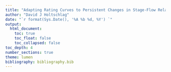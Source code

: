 ```yaml
---
title: "Adapting Rating Curves to Persistent Changes in Stage-Flow Relations and Characterizing Uncertainties of Streamflow Records with Discrete Measurements"
author: "David J Holtschlag"
date: "`r format(Sys.Date(), '%A %b %d, %Y') `"
output: 
  html_document:
    toc: true
    toc_float: false
    toc_collapsed: false
toc_depth: 4
number_sections: true
theme: lumen
bibliography: bibliography.bib
---
```


\documentclass[letterpaper]{article}
\usepackage{graphicx}               % Necessary to use \scalebox
\usepackage{amsmath,amssymb}
\begin{document}
\noindent 
normal: $ x^2 + 2xy + y^2 $\\
displaystyle: $ {\displaystyle x^2 + 2xy + y^2} $\\
scriptstyle: $ {\scriptstyle x^2 + 2xy + y^2} $\\
scriptscriptstyle: $ {\scriptscriptstyle x^2 + 2xy + y^2} $\\
textstyle: $ {\textstyle x^2 + 2xy + y^2} $

\noindent
\scalebox{0.5}{%
normal: $ x^2 + 2xy + y^2$}
\end{document}
# Abstract

An adaptive stage-flow estimation approach is developed to track persistent changes in the relation between stage (water-surface elevation) and flow (streamflow discharge) at a streamgage. The approach is initialized by estimating a cubic regression spline for the stage-flow relation within a generalized additive modeling  framework. The initial cubic regression spline parameters can be estimated from data in an existing stage-flow rating table, or from discrete measurements of stage and flow throughout the stage domain of interest. These parameters are applied to a set of basis vectors, derived from the stage values, and used to compute flow for stage-flow relations at an initial time. Changes is the cubic regression spline parameters, reflecting changes in the stage-flow relation, are tracked within a state-space model by use of discrete flow measurements. In addition, the state-space model can be used with Kalman filtering and stage values to compute the magnitude and uncertainty of the streamflow time series. The approach is demonstrated with data from the U.S. Geological Survey streamgage 04122500 Pere Marquette River at Scottville, Mich.  Extension of this approach to track intermittent changes, associated with variable ice-backwater for example, would require a multivariate analysis involving a streamflow network that is beyond the scope of this report.  

# Background

The U.S. Geological Survey (USGS) computes records of streamflow at about 8,500 active streamgages throughout the United States. Streamgages measure outflow from a basin, which is generally topographically defined by a watershed.  Computations are commonly based on continual measurements of stage at 10- to 60-minute intervals. The stage data is used to compute corresponding values of flow based on a empirical relation between stage and flow commonly referred to as a rating curve or table. The rating describes a monotonically increasing relation between stage and flow. A rating is developed and maintained on the basis of discrete, contemporaneous measurements of stage and flow that span the range of stage conditions at the streamgage. Discrete measurements require a field visit to the streamgage, which can be a major element in the cost of streamgage operation.  

The stage-flow relation can change gradually over time due to persistent changes in the channel or overbank geometry and hydraulic characteristics. Alternatively, this relation can change abruptly owing to intermittent effects, such as increased backwater associated with aquatic plant growth or ice formation. Once the cause of the intermittent changes are no longer present, the stage-flow relation may revert to nominal conditions, consistent with possible persistent changes at the stream site.  Commonly both persistent and intermittent changes occur in the stage-flow rating.  The distinction between persistent and intermittent changes is somewhat arbitrary, but practically determined by the frequency of discrete measurements. Abrupt intermittent changes, such as ice backwater effects, can occur on a time scale of hours to days during periods when no discrete flow measurements occur to identify the onset, cessation, or magnitude of backwater associated with these events.  

## Purpose and Scope

The purpose of this paper is to develop and demonstrate an approach for automatically adapting streamflow rating curves for persistent changes in stage-flow relations based on discrete stage-flow measurements. The approach also enables the estimation of the magnitudes and uncertainties of unit streamflow records. A persistent change refers to a gradual change in rating conditions where the frequency of discrete measurements are adequate to approximate changes, but perhaps inadequate to identify the initiation and cessation of the changes in rating conditions. The adaptive approach can be applied in real-time by considering only past or current discrete measurements, or offline, considering discrete flow measurements before and after the time of estimation. An implementation strategy and example application are provided, while recognizing that refinements and adaptations will likely be needed for site-specific applications.  

In contrast to persistent changes, intermittent changes represent sudden changes in rating conditions that may be associated with transient effects like those changes in rating conditions associated with backwater due to ice formation in the channel. Tracking intermittent changes requires more precise information on the timing of the onset and cessation of the intermittent effects than is generally possible with discrete flow measurements.  Intermittent changes may benefit from analysis of multiple streamgages in a network, but is beyond the scope of this study. 


```r
# Libraries needed in the analysis are loaded here
library( "rethinking" )
options(mc.cores = parallel::detectCores())
suppressPackageStartupMessages(library(dataRetrieval))
suppressPackageStartupMessages(library(lubridate))
suppressPackageStartupMessages(library(tidyverse))
suppressPackageStartupMessages(library(ggthemes))
suppressPackageStartupMessages(library(splines))
suppressPackageStartupMessages(library(mgcv))
suppressPackageStartupMessages(library(fitdistrplus))
suppressPackageStartupMessages(library(stringr))
suppressPackageStartupMessages(library(kableExtra))
suppressPackageStartupMessages(library(ggrepel))
suppressPackageStartupMessages(library(ggcorrplot))
# strcmp and other Matlab like functions
suppressPackageStartupMessages(library(pracma))
# Package expss contains the function vlookup
suppressPackageStartupMessages(library(expss))
# Package to plot distribution
suppressPackageStartupMessages(library(ggfortify))
# Multivariate Autoregressive State Space Model
suppressPackageStartupMessages(library(MARSS))
suppressPackageStartupMessages(library(matrixcalc))
# The broom package takes the messy output of built-in functions in R, such as lm, nls, or t.test, and turns them into tidy data frames.
suppressPackageStartupMessages(library(broom))
suppressPackageStartupMessages(library(gganimate))
suppressPackageStartupMessages(library(gifski))
# scales is used in density plot
suppressPackageStartupMessages(library(scales))
suppressPackageStartupMessages(library(ggmap))
suppressPackageStartupMessages(library(ggsn))
suppressPackageStartupMessages(library(sf))
suppressPackageStartupMessages(library(usmap))
suppressPackageStartupMessages(library(FAdist))
knitr::opts_chunk$set(echo = FALSE, fig.width = 8)
```



```r

# The starting and ending dates of the period of analysis
#   Based on the beginning of unit stage date and endin on the first flow measurement of water year 2020
date_beg_POA  <- as.Date( '1989-10-01', format = '%Y-%m-%d' ) 
date_end_POA  <- as.Date( '2019-09-30', format = '%Y-%m-%d' )

# initialize counter for figures
fig_no <- 0
tab_no <- 0

# Retrieve gage info for specified site Number
site_no    <- '04122500'

# Used in accessing site_info
site_file  <- paste0('site_', site_no, '.RData')

if( file.exists(site_file)){
  # print(paste('Loading site_info for', site_no, 'from RData file.'))
  load(site_file)
} else {
  # print(paste('Retrieving site_info for', site_no, 'from NWIS' ))
  site_info  <- readNWISsite(site_no)

  # Standardize field names
  site_info  <- renameNWISColumns(site_info)
  # Standarize capitalization of site name
  # site_info$station_nm <- str_to_title( site_info$station_nm )
  site_info$station_nm <- "Pere Marquette River At Scottville, MI."
  save(site_info, file = site_file)
}

```



```r

# Rename columns with more descriptive names

site_info %>% 
  rename( drain_area_mi2 = drain_area_va,
          latitude       = dec_lat_va,
          longitude      = dec_long_va,
          altitude_ft    = alt_va ,
          altitude_datum = alt_datum_cd) %>% 
  dplyr::select( site_no, station_nm, drain_area_mi2, latitude, longitude, altitude_ft, altitude_datum) %>% 
  kable( caption = paste0('Table ',tab_no,'. Summary streamgage information' )) %>% 
  kable_styling()


```
## Study Area

USGS streamgage 04122500 Pere Marquette River at Scottville, Mich. was selected for this study. (fig. 1). The Pere Marquette River drains a basin of 681 mi^2^ in the west central lower peninsula of Michigan. The basin is generally forest covered, including parts of the Huron-Manistee National Forest.  The city of Scottville, population 1,214, and the village of Baldwin, population 1,208,  (https://factfinder.census.gov/faces/nav/jsf/pages/community_facts.xhtml, accessed Feb. 1, 2020), are the primary population centers in the basin.  Streamflow has been computed continuously at the site starting in August 1939 and was active at the time of this paper (March 2020).

The Pere Marquette streamgage was selected because it has an extended period of data to support the analysis.  Electronically accessible records include unit (shorter than daily interval) stage data beginning in October 1989, to present. Daily mean streamflow data is available from April 1939 to present. Paired stage-flow (discrete) measurements obtained during field visits is available electronically beginning in August 1985. In addition, extended (0.01-ft interval) stage-flow rating tables (ratings), used to compute unit flow values, are electronically accessible.  For this study, ratings 18, 19, 20, and 21, were used, corresponding to the period from October 1986 to October 2019. These rating show a persistent (and conspicuous) trend that generally enabled a lower stage to pass the same flow than earlier stage-flow relations. In particular, rating 21 passes 55.1 percent more flow than rating 18 at 1.4 ft of stage. This increase diminishes to 12.3 percent more flow at 8.0 ft of stage.  

Persistent changes in stage-flow relation at 04122500 Pere Marquette River at Scottville, Mich., may be related to streambed stability. In particular, the sand channel has shown considerable scour potential. For example, on Sept. 13, 1986, a discrete flow measurement of 6,440 ft^3^/s was obtained at the streamgage, with a maximum local streambed scour of 1.55 ft. Four days later, a second discrete flow measurement of 2,610 ft^3^/s was obtained in which a maximum local streambed scour of 4.06 ft was measured [@holtschlag1998]. The utility of the proposed approach for tracking changes in the stage-flow relation, however, is not thought to require such a conspicuous trend. In addition to the persistent trend, intermittent seasonal ice affects periodically increases the stage needed to pass a given flow than during open-water conditions.  
 

```r

# this sets your google map for this session
# Read google key from file
# google_key <- read_file('maps/google_key.txt')

# Register the key and delete it following registry
# register_google(key = google_key)
# rm('google_key')

# check if key is saved
# has_google_key()

# Set up bounding box for map

# site_map <- get_map( location = c(lon = site_info$dec_long_va + 0.10, lat = site_info$dec_lat_va),
#                      zoom = 9, source = 'google', maptype = "terrain")
# 
# write_rds(site_map, path = "C:/Home/projects/spline_rating_curves/stage_discharge_rating/maps/site_map")

suppressMessages(map <- read_rds(path = "C:/Home/projects/spline_rating_curves/stage_discharge_rating/maps/site_map"))

invisible(watershed    <- st_read("C:/Home/ws_012/fhwa_flood_regions/gis/shapefiles/04122500.shp"))
watershed_df <- data.frame( lon = st_coordinates(watershed)[,1],
                           lat = st_coordinates(watershed)[,2]) 
```


```r
 fig_no <- fig_no + 1

# Site map with streamgage and drainage basin shown
vicinity <- map %>% 
  ggmap() +
  geom_point( data = data.frame( lon = site_info$dec_long_va, lat = site_info$dec_lat_va),
              aes( x = lon, y = lat), color = 'red', size = 3) +
  geom_polygon( data = watershed_df, aes( x = lon, y = lat), color = 'lightgrey', alpha = 0.15 ) +
  xlab( 'Longitude' ) + 
  ylab( 'Latitude') +
  scalebar(x.min = -86.95622, x.max = -85.29841, y.min =  43.40782, y.max =  44.5, 
           transform = TRUE, dist_unit = 'mi', dist = 10, location = 'bottomleft',
           model = "GRS80", height = 0.02, st.size = 3, st.dist = .015,
           border.size = 1, box.fill = c('black', 'white')) +
  annotate('text', x = -85.88, y = 43.85, label = 'Pere Marquette Basin' ) +
  annotate('text', x = -86.28, y = 43.99, label = '04122500') +
  ggtitle( paste0('Figure ', fig_no, '. U.S. Geological Survey streamgage 04122500 Pere Marquette \nRiver at Scottville, Mich. and drainage basin'))

mi_map <- map_data('state')

mi_inset <-mi_map %>% 
  dplyr::filter( region == 'michigan') %>% 
  ggplot( aes( x = long, y = lat, group = group)) +
  geom_polygon( fill = 'black') +
  geom_point( data = data.frame( long = site_info$dec_long_va, lat = site_info$dec_lat_va),
              aes( x = long, y = lat, group = NA), color = 'red', size = 2) + 
  xlab('Longitude') +
  ylab('Latitude')


vicinity + inset(grob = ggplotGrob(mi_inset), xmin = -86.85, xmax = -86.4, 
                                                      ymin =  44.25, ymax =  44.55)


```


# Data Components

This section discusses data required for implementation of the adaptive stage-flow rating approach. Continual streamflow data are commonly computed on the basis of continual stage data, and an empirical relation between stage and flow. The continual intervals are generally less than or equal to an hour in length, and are referred to as unit data.  The relation between stage and flow is based on (periodic) discrete stage and flow measurements obtained during irregular field visits to streamgages. A set of discrete measurements is used to manually define a curvilinear relation between stage and flow over an extended stage range. The stage-flow relation is commonly referred to as a rating curve or table. Discrete measurements continue throughout the period of streamgage operation to confirm, update, extend, and revise the stage-flow relation as needed to accurately compute streamflow. Major changes in the stage-flow relations are indicated by (generally integer) changes in the rating number.   

Several data components are critical in computing unit streamflow, and derivative products, such as daily (mean) streamflow. Daily streamflow is the primary streamflow statistic used in many water-resource applications. Daily streamflow is commonly used, for example, to compute flow-duration and high- and low-frequency characteristics widely used in design and decision making. Therefore, daily streamflow data were the first streamflow statistic to be accessible electronically and generally has the longest period of record.  

Historically, unit stage and flow values have been considered ancillary data of secondary importance to daily streamflow. High cost of electronic storage of these data were once prohibitive. More recently, however, both unit stage and unit flow data has been stored in electronically accessible formats along with information on discrete stage-flow measurements. Ready access to these data have been instrumental in developing this analysis. 

## Daily Streamflow

Daily mean streamflow data for the Pere Marquette River were obtained for the period of record using the USGS National Water Information System (NWIS) accessed by use of the R package 'dataRetrieval' [@DeCicco2019]. Some of the earlier ancillary data used in computing daily mean flows, however, is only available from archived paper records. In particular, unit stage data and discrete flow measurement data are generally available for Pere Marquette River in electronic format since `r format(date_beg_POA, '%b %d, %Y')`. The most recent data used in the analysis was `r format(date_beg_POA, '%b %d, %Y')`. In this paper, the period of electronic data availability is referred to as the period of analysis (POA). Data summaries presented in the following sections are restricted to this period.



```r
# Load daily flows to estimate missing daily mean stage 
if( file.exists('flow_daily_pub.RData')){
  # print('Loading published daily_means from RData file.')
  load('flow_daily_pub.RData')
  # Trim data to 30-year POA
  ndx_keep       <- which(flow_daily_pub$Date >= date_beg_POA & flow_daily_pub$Date <= date_end_POA)
  flow_daily_pub <- flow_daily_pub[ndx_keep, ]
} else {
  # print('Retrieving daily flow from NWIS')
  flow_daily_pub <- readNWISdv( site_no, parameterCd = '00060', startDate = date_beg_POA,
                             endDate = date_end_POA)
  # Standardize names
  flow_daily_pub <- renameNWISColumns( flow_daily_pub )
  save(flow_daily_pub, file = 'flow_daily_pub.RData')
}

flow_hpdi <- HPDI( flow_daily_pub$Flow, prob = 0.95 )

# Compute day of year
# https://stackoverflow.com/questions/55525965/is-there-a-r-function-to-calculate-day-of-water-year
hydro.day.new = function(x, start.month = 10L){
  start.yr = year(x) - (month(x) < start.month)
  start.date = make_date(start.yr, start.month, 1L)
  as.integer(x - start.date + 1L)
}

# Calendar year day number
flow_daily_pub$cy_day  <- yday(flow_daily_pub$Date)

# Water year day number
flow_daily_pub$wy_day  <- hydro.day.new(flow_daily_pub$Date)

# Recode flow codes to more descriptive terms
flow_daily_pub$Flow_cd <- recode_factor(flow_daily_pub$Flow_cd, 'A'   = 'Computed',
                                       'A e' = 'Estimated',    'P'   = 'Preliminary' )
 
# Use table function to create summary of flow codes by water year day number
flow_daily_pub_cd      <- as.data.frame( table( as.integer(flow_daily_pub$wy_day) , flow_daily_pub$Flow_cd))

# Provide descriptive names to data columns
colnames(flow_daily_pub_cd) <- c('wy_day', 'Flow_cd', 'freq') 

# Provide month-day character tags to water year day numbers. Note: Repeats three times automatically
flow_daily_pub_cd$mo_day    <- as.character( format( seq.Date(from = as.Date('2011-10-01'), 
                                                              to = as.Date('2012-09-30'), 
                                                              length.out = 366), '%b-%d'))
# Convert water year day from factor to integer
flow_daily_pub_cd$wy_day <- as.integer( flow_daily_pub_cd$wy_day )

```

***  

### Frequency-Magnitude Characteristics of Daily Flows  

A probability density curve can be used to theoretically describe the empirical frequency characteristics of daily flow magnitudes.  In this analysis, the distribution of the natural logarithms of daily flows at Pere Marquette River were closely approximated by the asymmetrical, three-parameter gamma distribution (fig. 2), which is right skewed. Flows ranged from `r flow_hpdi[[1]]` and `r flow_hpdi[[2]]` ft^3^/s, 95-percent of the time.  The minimum and maximum daily flows during this period were `r min(flow_daily_pub$Flow)` and `r max(flow_daily_pub$Flow)`, respectively. The mean flow was 787 ft^3^/s. Thus, a natural logarithm transformation was applied when modeling these flows.     

```r
# Estimate parameters for lgamma3
gam3_parm <- fitdist(log(flow_daily_pub$Flow), 'gamma3', start = list(shape = 1, scale = 1, thres = 1),
        upper = c(Inf, Inf, min(log(flow_daily_pub$Flow))))

gam3_seq <- seq(gam3_parm$estimate[3], max(log(flow_daily_pub$Flow)), by = 0.02)
gam3_den <- dgamma3(gam3_seq, shape = gam3_parm$estimate[1],
                    scale = gam3_parm$estimate[2], thres = gam3_parm$estimate[3])
gam3_df  <- data.frame(gam3_seq, gam3_den)


fig_no <- fig_no + 1

# Plot the empirical density of log(Flow) with theoretical GAMMA3 Density 

flow_daily_pub %>% 
  ggplot( aes( Flow)) +
  geom_density( fill = 'lightgrey', alpha = 0.5 ) +
  theme_bw() +
  scale_x_continuous( trans = 'log', breaks = c( 300, 500, 1000, 2000, 3000, 4000, 5000), limits = c(300, 5000) ) + 
  geom_vline( xintercept =  mean(flow_daily_pub$Flow), linetype = 'dashed') +
  geom_vline( xintercept = c(345, 1460), linetype = 'dotted' ) +  
  annotate('text', x =  400, y = 0.925, label = '2.5% \nquantile \n = 403') +
  annotate('text', x = 2100, y = 0.925, label = '97.5% quantile = 1680' ) +
  annotate('text', x = 1000, y = 0.2, label = paste0('Mean = ', format(mean(flow_daily_pub$Flow), digits = 0 ))) +
  geom_line( data = gam3_df, aes( x = exp(gam3_seq), y = gam3_den), color = 'blue' ) +
  xlab('Flow, in cubic feet per second') +
  ylab('Probability density') +
  annotate('text', x = 350, y = 1.12, label = 'Theoretical \n Gamma Density', color = 'blue', size = 3) +
  # annotate('text', x = exp(7.65), y = 1.09, label = paste0('dgamma3( shape = ', format( gam3_parm$estimate[1], digits = 4),
  #                                   ', scale = ', format( gam3_parm$estimate[2], digits = 4),
  #                                   ', thres = ', format( gam3_parm$estimate[3], digits = 4),' )'), color = 'red', size = 3.8) +
  annotate('segment', x = 450, y = 1.10, xend = 570, yend = 1.10, color = 'red' ) +
  annotate('text', x = 1250, y = 0.10, label = 'Empirical Density', size = 3 ) +
  ggtitle( paste0( 'Figure ', fig_no, '. Distribution of daily flows at 04122500 Pere Marquette River at Scottsdale, \n Mich. based on data from ', format(date_beg_POA, '%B %d, %Y'), ' to ', format(date_end_POA, '%B %d, %Y')) ) 

```

***

## Discrete Stage and Flow Measurement Data

```r

if( file.exists('discrete_meas.RData')){
  # print('Loading discrete flow measurement data from RData file.')
  load('discrete_meas.RData')
} else {
  # print('Retrieving daily flow from NWIS')
  discrete_meas   <- readNWISmeas(site_no, expanded = TRUE, convertType = TRUE)
  # Standardize field names
  discrete_meas  <- renameNWISColumns(discrete_meas)
  save(discrete_meas, file = 'discrete_meas.RData')
}

# Remove measurement number 474 measured Jan. 28, 1986, as outlier (indicate shore ice, qualifier 'fair')
discrete_meas <- discrete_meas[ -which( discrete_meas$measurement_nu == 474 ) , ]
#                           657 measured Dec. 11, 2013, as outlier (indicate shore ice, qualifier 'poor')
discrete_meas <- discrete_meas[ -which( discrete_meas$measurement_nu == 657 ) , ]

# Standardize attributes names for hydraulic control
control_type <- 
  recode_factor( discrete_meas$control_type_cd, 
                 'Clear'    = 'Clear Channel',
          'VegetationLight' = 'Light Vegetation',
          'DebrisLight'     = 'Light Debris',   
          'IceShore'        = 'Shore Ice',
          'DebrisModerate'  = 'Moderate Debris',
          'IceCover'        = 'Ice Cover', .ordered = TRUE ) 

# Add control type to data.frame
discrete_meas$control_type <- control_type


# Source 
# https://help.waterdata.usgs.gov/codes-and-parameters/discharge-measurement-quality-code
# ---------------------------------
# Code  Description
# ---------------------------------
# E     Excellent    The data is within 2% (percent) of the actual flow {95 percent of the time}
# G     Good         The data is within 5% (percent) of the actual flow
# F     Fair         The data is within 8% (percent) of the actual flow
# P     Poor         The data are >8% (percent) of the actual flow

discrete_meas <- discrete_meas %>% 
  dplyr::rename( 'qualifier' = 'measured_rating_diff') %>% 
  mutate( se_pct = case_when( qualifier == 'Excellent' ~  2.0,
                              qualifier == 'Good'      ~  5.0,
                              qualifier == 'Fair'      ~  8.0,
                              qualifier == 'Poor'      ~ 12.0),
          se_flow = se_pct/100 * discharge_va ) 


# Read rating history
rating_history <- read.csv( 'Data/04122500/rating_period_start_end.txt', sep = '\t', header = TRUE,
                            colClasses = c('numeric', 'Date', 'Date'), comment.char = '#')

# Rename discrete measurements accuracy and period of analysis
discrete_meas <- discrete_meas %>% 
  rename('stage_discrete_mea'  = 'gage_height_va',
         'flow_discrete_mea'   = 'discharge_va') %>% 
  filter(qualifier            != 'Unspecified' | qualifier == !is.na(qualifier)) %>%
  mutate('qualifier'           =  ordered(qualifier, levels = c('Excellent', 'Good', 'Fair', 'Poor')),
         'Date'                =  measurement_dt,
         'rating_no'    =  case_when( Date >= rating_history$start_date[1] & Date <  rating_history$end_date[1] ~ 18,
                                             Date >= rating_history$start_date[2] & Date <  rating_history$end_date[2] ~ 19,
                                             Date >= rating_history$start_date[3] & Date <  rating_history$end_date[3] ~ 20,
                                             Date >= rating_history$start_date[4] & Date <  rating_history$end_date[4] ~ 21),
         'period_of_analysis'  =  ifelse( Date >= date_beg_POA & Date <= date_end_POA, TRUE, FALSE)) %>% 
  dplyr::select( 'Date', 'measurement_nu', 'stage_discrete_mea', 'flow_discrete_mea', 'qualifier', 
                 'control_type', 'rating_no', 'period_of_analysis', 'se_pct', 'se_flow') %>% 
  addWaterYear()


lm_lflow <-  summary( lm( log10(discrete_meas$flow_discrete_mea) ~ discrete_meas$Date  ) )

lm_lstage <- summary( lm( log10(discrete_meas$stage_discrete_mea) ~ discrete_meas$Date ) )

```


Figure `r fig_no + 1` shows a time series plot of discrete flow and stage measurements during the period for which these data were electronically accessible. There are no apparent trends in the magnitudes of the logarithms of flows (*p* = `r format( lm_lflow$coefficients[2,4], digits = 4)`). There is, however, a statistically significant negative trend (*p* = `r format( lm_lstage$coefficients[2,4], digits = 4)`) in the logarithms of stage during the period. Given the apparent lack of trend in discrete flow values, the lowering of the minimum water levels may be the result of channel degradation. There appears to be some visual evidence that the variability of stage values is increasing during the period of analysis.  


```r
# Plot discrete Flow and Stage
fig_no <- fig_no + 1
discrete_meas %>% 
  dplyr::select( Date, flow_discrete_mea, stage_discrete_mea ) %>% 
  dplyr::rename( Flow = flow_discrete_mea,
                 Stage = stage_discrete_mea ) %>% 
  gather( 'Parameter', 'Magnitude',  -Date ) %>% 
  ggplot( aes( x = Date, y = Magnitude, group = Parameter ) ) +
  geom_point() +
  facet_grid( Parameter ~ ., scales = 'free_y' )  +
  theme_bw() +
  geom_smooth( method = 'lm') +
  scale_y_log10( ) +
  scale_x_date( breaks =        seq(as.Date("1985/1/1"), as.Date("2020/1/1"), by = "5 years"),
                labels = format(seq(as.Date("1985/1/1"), as.Date("2020/1/1"), by = "5 years"), '%Y')) +
  # geom_vline( xintercept = c(date_beg_POA, date_end_POA), linetype = 'dashed') +
  # geom_vline( xintercept = as.Date( c('1986-10-01', '1994-10-25', '2011-03-01', '2013-10-01')) , color = 'blue') + 
  # annotate('segment', x = date_beg_POA, xend = date_end_POA, y = 3500, yend = 3500 ) +
  ylab( paste0('Stage, in feet above ', site_info$alt_va, ' ', site_info$alt_datum_cd,
  '                           Flow, in cubic feet per second') )  +
  ggtitle( paste0('Figure ', fig_no, '. Discrete flow measurements at 04122500 Pere Marquette River at Scottville, \n Mich. during the period with accessible discrete measurement data.') )


```

***  

### Types of Flow Controls and Flow Accuracy Qualifiers  

Discrete flow measurement data for Pere Marquette River occurring during the period of analysis were retrieved from the USGS National Water Information System (NWIS) using the R package dataRetrieval [@DeCicco2019]. Table `r tab_no + 1` summarizes the type of flow control and the accuracy of discrete flow measurements provided by the flow qualifier. The most common control conditions were a 'Clear Channel', and the most common measurement flow accuracy qualifier was 'Good.'  

Two discrete measurements were removed from the analysis because they were considered to be outliers with respect to persistent changes in the stage-flow relation. Measurement number 474, obtained on Jan. 28, 1986, and measurement number 657 measured Dec. 11, 2013, were removed. Both measurement indicated the control type as 'Shore Ice,' but were indicating backwater departures from the rating relation more consistent with 'Ice Covered' measurements. The two measurements were qualified as 'fair', and 'poor,' respectively.  

The qualifiers assigned to discrete flow measurements by hydrographers in the field were used to estimate uncertainties of the measured flows.  In this paper, a qualifier of 'Excellent' was associated with a standard error of 2 percent; 'Good,' with a standard error of 5 percent; 'Fair,' with a standard error of 8 percent; and 'Poor,' with a standard error of 12-percent. The associations are loosely based on the 'Discharge Measurement Quality Code' descriptions by USGS NWIS at https://help.waterdata.usgs.gov/codes-and-parameters/discharge-measurement-quality-code, accessed Jan. 18, 2020. These low percentage error correspond closely to errors in the natural logarithms of flows. 
  
```r

# Increment table counter
tab_no <- tab_no + 1
table( discrete_meas$control_type, discrete_meas$qualifier ) %>%
  rbind(c(sum(discrete_meas$qualifier == 'Excellent'),
          sum(discrete_meas$qualifier == 'Good'),
          sum(discrete_meas$qualifier == 'Fair'), 
          sum(discrete_meas$qualifier == 'Poor'))) %>% 
  cbind(c(sum(discrete_meas$control_type == 'Clear Channel'),
          sum(discrete_meas$control_type == 'Light Vegetation'),
          sum(discrete_meas$control_type == 'Light Debris'),
          sum(discrete_meas$control_type == 'Shore Ice'),
          sum(discrete_meas$control_type == 'Moderate Debris'),
          sum(discrete_meas$control_type == 'Ice Cover'),
          nrow(discrete_meas))) %>% 
  kable( digits = 4, 
         caption = paste0('Table ', tab_no, '. Frequency of flow measurements by stream channel control type and flow measurement qualifiers at ',
         site_info$site_no, ' ', site_info$station_nm, 'from ', date_beg_POA, ' to ', date_end_POA),
         col.names = c( 'Excellent', 'Good', 'Fair', 'Poor', 'Total') ) %>%
  kable_styling() %>% 
  add_header_above(c("Type of Control" = 1, "Discrete Flow Measurement Qualifier" = 4, ' '), align = 'center') %>% 
  footnote('Discrete measurements with the type of control "Ice Cover" were subsequently deleted from the analysis because they did not reflect persistent changes in the stage-flow relation. Also, "check" measurements, which are repeated flow measurements on the same day to confirm the accuracy of the initially measured flow, were made on two days during the period of analysis. An average flow was computed from the two measurements to represent the discrete flow on that day.')

# Remove ice cover measurements
discrete_meas <- discrete_meas %>% 
  dplyr::filter( control_type != 'Ice Cover' ) 
  # dplyr::select( 'measurement_nu', 'measurement_dt',
  #                'stage_discrete_mea', 'flow_discrete_mea', 'qualifier',  'control_type',
  #                'se_pct', 'se_flow' )


# Assign first 471 - 478 discrete measurements to rating 17
ndx_rat <- which(discrete_meas$measurement_nu < 479)
discrete_meas$rating_no[ ndx_rat ] <- 17
# Add measurements 479 and 480 to the set used for 18 because of the highest
ndx_rat <- which(discrete_meas$measurement_nu > 478 & discrete_meas$measurement_nu < 481)
discrete_meas$rating_no[ ndx_rat ] <- 18

# Compute time between consequtive flow measurements
df <- data.frame( Date = discrete_meas$Date[1:(nrow(discrete_meas)-2)],
                  'days_between_measurements' = diff(discrete_meas$Date, 1)[1:(nrow(discrete_meas)-2)])



```

***

### Time Between Discrete Flow Measurements  

The frequency of discrete flow measurements is an important factor in detecting persistent and intermittent changes in  stage-flow ratings, and in determining the costs of field operations. Figure `r fig_no + 1` shows the irregular time series of flow measurements and a histogram of time between measurements on the right. Time between discrete measurements was computed to the nearest day. During the period of analysis at Pere Marquette River, the mode of the distribution of time between discrete measurements was 43, and the mean was `r format( mean(df$days_between_measurements), digits = 3)`. There is some evidence from the plot that the time between discrete measurements increased after 1993. There are no extended gaps in discrete flow measurements.  The two measurements at zero time between measurements are from check measurements made to ensure the initially measured flow.  

```r

# Increment figure counter
fig_no <- fig_no + 1

p <- df %>% 
  ggplot( aes( x = Date, y = days_between_measurements)) +
  geom_point( ) +
  theme_bw() +
  xlab( 'Date' ) +
  ylab( 'Time between flow measurements, in days' ) +
  ggtitle(paste('Figure', fig_no, '. Distribution of days between consecutive flow measurements at \n streamgage 04122500 Pere Marquette River at Scottville, MI'),
          subtitle = 'Bin widths include 5 days.') +
  annotate('segment', x = as.Date('1985-01-01'), xend = as.Date('2020-01-01'),
                      y = 42.0,                  yend = 42.0, 
           color = 'blue', linetype = 'dashed') +
  annotate('segment', x = as.Date('1985-01-01'), xend = as.Date('2020-01-01'),
                      y = 56.9,                  yend = 56.9, 
           color = 'blue', linetype = 'dashed') +
  annotate('text', x = as.Date('1986-01-01'), y = 50, label = 'Mode: 42', color = 'blue') +
  annotate('text', x = as.Date('1986-07-01'), y = 62, label = 'Mean: 56.9', color = 'blue') 

  suppressMessages( ggExtra::ggMarginal(p, type = "histogram", margins = 'y') )
  

```

***

## Continuous Stage Data  

Stage is generally measured continually at streamgages using float sensors, bubble-gages, or pressure transducers [@rantz1982] to indicate water-surface elevations.  Elevations are commonly measured directly at increments of 0.01 ft above a gage datum. The gage datum is set to zero some distance below the local channel bottom near the point where zero streamflow occurs.  The zero of the gage datum is also referenced to a standard vertical datum.  For 04122500 Pere Marquette River at Scottville, Mich., the gage datum is 597.66 ft above the North American Vertical Datum of 1929 (NAVD29).  

Unit and daily stage data were considered primarily as auxiliary variables in the computation of unit and daily flows. Thus, the accessibility of historical unit and daily stage data is more limited than daily flow data. In particular, limitations in the availability of historical stage data constrained the start of the period of analysis utilized in this paper.  


### Frequencies of Unit Stage Data  

The number of unit values recorded per day varied during the period of analysis (fig. `r fig_no + 1`). Frequencies ranged from about October 1, 1989 to May 4, 1994, although 24 values per day (hourly data) was most common; from May 5, 1994 to February 21, 1997, 288 values per day (5-minute interval data) were common; and after February 21, 1997, 96 values per day (15-minute interval data) were common. Other small irregularities associated with missing unit values occurred during the period of analysis at all measurement frequencies.  

In developing this approach, a simple method was used to adapt to changing frequencies or absent of unit (or daily) stage data. For periods when unit stage data was available, a daily mean value was computed from all unit stage data for that day. On days when no unit (or daily) stage data was available, the published daily mean flow was used with an inverse application of the stage-flow rating to estimate a daily mean stage. This allowed model computations at daily time steps rather than (possibly variable) unit time steps substantially increasing the speed of parameter estimation in the state-space model.   


```r

if( file.exists('stage_unit.RData')){
  # print('Loading published unit stage data from RData file.')
  load('stage_unit.RData')
} else {
  print('Retrieving daily flow from Aquarius Retrieval')
  stage_unit <- read.csv('Data/04122500/stage/Gage_height.ft@04122500.EntireRecorda.csv', 
                         header = TRUE, sep = ',', stringsAsFactors = FALSE, comment = '#')
  # Standardize field names
  stage_unit     <- renameNWISColumns(stage_unit)
  stage_unit$dateTime <- as_datetime(stage_unit$Timestamp..UTC.05.00, tz = 'America/New_York')
  colnames(stage_unit)[3] <- 'stage'
  save(stage_unit, file = 'stage_unit.RData')
}

# Summarize unit stage to daily mean stage
stage_day <- stage_unit %>% 
  group_by(day = floor_date( dateTime, 'day')) %>% 
  summarize( stage_daily_mean  = mean( stage, na.rm = TRUE ),
             n         = n()) 

fig_no <- fig_no + 1
suppressMessages(stage_day %>% 
  # Remove row with missing values
  ggplot( aes( x = as.Date(day), y = n)) +
  geom_point( color = 'black', alpha = 0.5, shape = 16, size = 1 ) +
  geom_vline( xintercept = as.Date( c('1994-05-04', '1997-02-21'), format('%Y-%m-%d')), 
              linetype = 'dotted', color = 'black' ) +
  theme_bw() +
  xlab('Date') +
  ylab('Number of unit values per day') +
  ggtitle( paste0('Figure ', fig_no, '. Number of unit stage values per day at 04122500 Pere Marquette River \\ at Scottville, Mich. during the period of analysis' )))

stage_day <- stage_day %>% 
  ungroup() %>% 
  arrange( day ) %>% 
  mutate( delta_day = as.numeric(day - lag( day ), units = 'days' ),
          day_date  = as.Date( day )) 

```
` 

```r

# Measured flows and daily stages for the interval when rating 19 was active
#  Note: Discrete measurement timing is approximated to days

df_stage_flow_allDays <- data.frame(day = seq.Date(from = date_beg_POA, to = date_end_POA, by = '1 day'))

# calculate_mode function from https://exploratory.io/note/kanaugust/1701090969905358
#   Used in subsequent summarize
calculate_mode <- function(x) {
  uniqx <- unique(na.omit(x))
  uniqx[which.max(tabulate(match(x, uniqx)))]
}

# Take the mean flow and stage for days of multiple flow measurements
df_discrete_meas <- discrete_meas %>% 
  group_by( Date ) %>% 
  summarize( flow_discrete_mea       = mean( flow_discrete_mea ) ,
             stage_discrete_mea      = mean( stage_discrete_mea     ) ,
             n                       = n(),
             qualifier               = calculate_mode(qualifier),
             control_type            = calculate_mode(control_type),
             se_pct                  = mean(se_pct),
             se_flow                 = mean(se_flow))

# Integrate daily flow and discrete measurements 
df_stage_flow_allDays <-df_stage_flow_allDays %>% 
  left_join( df_discrete_meas[, c('Date', 'flow_discrete_mea', 'stage_discrete_mea',
                                  'qualifier', 'control_type', 'se_pct', 'se_flow')], 
             by = c( 'day'  = 'Date')) %>% 
  left_join( stage_day[, c('day_date', 'stage_daily_mean')], by = c( 'day' = 'day_date' )) %>% 
  filter( day >= date_beg_POA & day <= date_end_POA )


```



```r

# Rating curve at the selected site.  The 'exsa' parameter is an extended table
#   provide detailed info on stage discharge

rating18 <- read.csv('Data/04122500/04122500_rating_18.0.txt', header = FALSE, sep = '\t') 
colnames( rating18 ) <- c('rated_flow', 'stage')

# Use rating18 as the initial rating
rating_init   <- rating18
#   Rename column rated18_flow to rated_flow_init
colnames(rating_init)[1] <- 'rated_flow_init'

rating19 <- read.csv('Data/04122500/04122500_rating_19.0.txt', header = FALSE, sep = '\t') 
colnames( rating19 ) <- c('rated_flow', 'stage')

rating20 <- read.csv('Data/04122500/04122500_rating_20.0.txt', header = FALSE, sep = '\t') 
colnames( rating20 ) <- c('rated_flow', 'stage')

rating21 <- read.csv('Data/04122500/04122500_rating_21.0.txt', header = FALSE, sep = '\t') 
colnames( rating21 ) <- c('rated_flow', 'stage')


suppressMessages(rating_wide <- rating18   %>%  
  full_join(   rating19 ) %>% 
  full_join(   rating20 ) %>% 
  full_join(   rating21 ) %>% 
  dplyr::select(stage, everything() ))
  
rating_long <- rbind(rating18, rbind(rating19, rbind(rating20, rating21)))
rating_long$rating_no <- c(rep(18, nrow(rating18)), rep(19, nrow(rating19)), 
                           rep(20, nrow(rating20)), rep(21, nrow(rating21)))

```

### Estimation of Missing Stage Values

A stage-flow relation is adapted by changing cubic regression spline (CRS) parameters on the basis of discrete measurements of stage and flow.  Intervening measurements of stage, however, can be used to generate a set of basis functions (one for each knot) from an underlying CRS and used to compute the magnitudes and uncertainties of daily or unit streamflow. 

The time series of computed daily mean stage values (fig. `r fig_no + 1`) shows a seasonal variation within which annual minimums appear to have a downward trend. In particular, during the early 1990s, minimum annual stage values were generally greater than 1.6 ft above gage datum, while during the 2010s, minimum annual stage values were generally 0.6 ft lower. This pattern is consistent with the possible trend in the discrete measurements of stage data discussed earlier. Based on visual inspection of the time series, the variability of stage values may be increasing with time.

Most of the missing daily mean stage values occurred during the period Rating 18 was in effect (fig. `r fig_no + 1`). Thus, daily mean flows were used with Rating 18 flow-stage relation to estimate all missing daily mean stage values. 


```r

df_stage_flow_allDays <- df_stage_flow_allDays %>% 
  left_join( flow_daily_pub[, c('Date', 'Flow')], by = c('day' = 'Date')) %>% 
  rename( 'flow_daily_pub'    = 'Flow',
          'Date'              = 'day')


# find indices of missing stage_mean_day values
ndx_ina <- which( is.na(df_stage_flow_allDays$stage_daily_mean ))

# find indices of bad daily stage from bad unit stage (1994-09-13 to 1994-09-19)
ndx_bad <- which( df_stage_flow_allDays$Date >= as.Date('1994-09-13') & 
                  df_stage_flow_allDays$Date <= as.Date('1994-09-19'))

ndx_miss <- sort(c(ndx_ina, ndx_bad))

# Find dates for missing data
dates_missing <- df_stage_flow_allDays$Date[ndx_miss]

# Estimate daily mean stage from published daily mean flow using rating 18, which was active when most of the missing values occurred)
stage_missing <- approx( x = rating18$rated_flow, y = rating18$stage, 
                         xout =df_stage_flow_allDays$flow_daily_pub[ndx_miss])

# Estimated missing daily stage on the basis of published daily mean flow 
df_stage_flow_allDays$stage_daily_mean[ ndx_miss ] <- stage_missing$y
df_stage_flow_allDays$stage_data               <- 'Measured'
df_stage_flow_allDays$stage_data[ ndx_miss ]   <- 'Estimated'

df_stage_flow_allDays <- addWaterYear(df_stage_flow_allDays)

min_Stage_group_waterYear <- df_stage_flow_allDays %>% 
  dplyr::group_by( waterYear ) %>% 
  summarize(minStage = min(stage_daily_mean),
            minDate  = Date[ which.min(stage_daily_mean) ])


fig_no <- fig_no + 1
df_stage_flow_allDays[, ] %>% 
  ggplot( aes( x = Date, y = stage_daily_mean, color = stage_data )) +
  geom_point( size = 1 ) +
  geom_vline( xintercept = as.Date( c('1994-10-25', '2011-03-01', '2013-10-01')) , color = 'blue') + 
  # geom_line( data = min_Stage_group_waterYear, aes( x = minDate, y = minStage ), color = 'red') +
  theme_bw() +
  xlab('Date') +
  theme( legend.position = 'bottom') +
  scale_y_sqrt( breaks = c(1,2,4,6), limits = c(1,7)) +
  annotate('text', x = as.Date('1990-01-01'), y = 7, label = 'Rating 18', hjust = 'left') +
  annotate('text', x = as.Date('2003-01-01'), y = 7, label = 'Rating 19', hjust = 'left') +
  annotate('text', x = as.Date('2012-01-01'), y = 7, label = '20',        hjust = 'left') +
  annotate('text', x = as.Date('2016-01-01'), y = 7, label = 'Rating 21', hjust = 'left') +
  ylab('Stage, in feet above gage datum of 597.66 ft NAVD29') +
  ggtitle( paste0('Figure ', fig_no, '. Time Series of daily mean stage computed from unit values at \n04122500 Pere Marquette River at Scottville, Mich., during the period of analysis'),
           subtitle = paste0('Vertical blue lines indicate divisions between selected rating periods.'))
  
```


***

### Stage Values Used in Modeling

Figure `r fig_no + 1 ` shows the close correspondence  between discrete stage on days of field measurements and daily mean stage computed from unit values.  Only one estimated stage occurred on a day of a discrete measurement. For the purpose of modeling flows and tracking the changes in the stage-flow relation, however, daily mean stages were replaced with measured discrete stages on days of field measurement so that even the small discrepancy between discrete stage measurements and daily mean stage did not degrade the match between discrete measurements of stage and flow.  



```r

# 
# Substitute discrete stage and time of discrete flow measurement
#   Find indices of discrete stage-flow measurements
ndx_ian <- which( !is.na( df_stage_flow_allDays$stage_discrete_mea ) )


fig_no <- fig_no + 1
df_stage_flow_allDays[ ndx_ian, ] %>% 
  mutate( stage_data = factor( stage_data, levels = c('Measured', 'Estimated'))) %>% 
  ggplot( aes( x = stage_discrete_mea, y = stage_daily_mean ) ) +
  geom_point( aes( color = stage_data, shape = stage_data ), alpha = 1 ) +
  theme_bw() +
  scale_x_log10( breaks = seq(1, 6, by = 1) ) +
  scale_y_log10( breaks = seq(1, 6, by = 1) ) +
  geom_abline( intercept = 0, slope = 1, color = 'black') +
  annotate( 'text',  x = 4.7, y = 6.5, label = "Line of agreement", color = 'black') +
  xlab('Stage at time of discrete flow measurements, in feet above streamgage datum') +
  ylab('Daily mean stage on days of discrete measurements, in feet') +
  ggtitle(paste0('Figure ', fig_no, '. Relation between discrete stage and daily mean stage \non days of discrete flow measurements.'))


#   Find discrepancies between daily mean and discrete stage on days of discrete measurements
del_stage <- df_stage_flow_allDays$stage_discrete[ ndx_ian ] - df_stage_flow_allDays[ ndx_ian, 'stage_daily_mean' ]
#   Find index of largest (positive) discrepancy
ndx_day <- which( del_stage == max( del_stage) )

# Find indices of unit stage on day of max stage discrepancy 
ndx_unit_stage <- which( as.Date(stage_unit$dateTime) == df_stage_flow_allDays$Date[ ndx_ian][ndx_day] )
# Result is an empty vector.  There are no unit stages on this day.
ndx_stage <- which( as.Date(stage_unit$dateTime) == as.Date('1992-07-22') ) 



```





***

## Selected Stage-Flow Ratings 

Stage-flow ratings 18-21 were retrieved from USGS NWIS data bases using Aquarius Time-Series Software [@Aquarius2017]. The expanded form of the ratings 18-21 were exported in column format. The expanded rating indicate the relation between stage and flow at 0.01 ft increments of gage height. Table `r tab_no + 1` showing the starting and ending dates for each of the selected ratings and the number of discharge measurements in the corresponding interval when the ratings were applied. 


```r

# Read rating history
rating_history <- read.csv( 'Data/04122500/rating_period_start_end.txt', sep = '\t', header = TRUE,
                            colClasses = c('numeric', 'Date', 'Date'), comment.char = '#')

# Increment table counter
tab_no <- tab_no + 1

# Print table showing the number of discrete measurements by rating period
suppressMessages(tmp <- discrete_meas %>% 
  # rename( 'rating_no' = 'effective_rating') %>% 
  group_by( rating_no ) %>% 
  summarize( no_meas = n()) %>% 
  left_join( rating_history ) %>% 
  dplyr::select(rating_no, start_date, end_date, no_meas) %>% 
  filter( rating_no >= 18))

tmp %>% 
  dplyr::filter( !is.na( rating_no )) %>% 
  kable( caption = paste0('Table ', tab_no, '. Number of discrete flow measurements during selected rating periods at streamgage 04122500 Pere Marquette River at Scottville, Mich. during the period of analysis '),
         col.names = c('Rating number', 'Starting date', 'Ending date', 'Number of \n discrete \n measurements')) %>% 
  kable_styling( full_width = F, position = 'left') %>% 
  column_spec(1, width = '6em' ) %>% 
  column_spec(2, width = '6em' ) %>% 
  column_spec(3, width = '6em' ) %>% 
  column_spec(4, width = '3em' ) %>% 
  add_header_above( c('Rating Period' = 3, ' ') ) 
  # footnote('Discrete measurements that were obtained during the rating period were included in the number of count of discrete measurements for that rating. Discrete measurement 479 and 480, which occurred on Sept. 13, 1986, and Sept. 17, 1986, were included in rating period 18 because they were associated with the maximum stage measured at the streamgage.')




```

***

### Selected Stage-Flow Ratings with Discrete Measurements


Figure `r fig_no + 1` shows historical rating curves 18-21 and corresponding discrete flow measurements during the selected rating periods.  A persistent shift to the right is evident in the plot indicating higher rates of flow are discharged at the same stage as time increases. The historical rating curves that were developed manually track these changes closely. Ratings 18 and 21 are generally parallel and provide the left and right boundaries for rated flows during the selected period of analysis, while ratings 18 and 19 are more irregular. Specifically, ratings 19 and 20 are well separated at flows less than 2,800 ft^3^/s, but converge at greater flows. The two essentially identical ratings then and converge with rating 18 at the 6,500 ft^3^/s and 8.1 ft of stage.  Ratings 20 and 21 are nearly overlapping at flows less than 2,000 ft^3^/s. Rating 21 shows a sharp decrease in slope at about 1,700 ft^3^/s, and crosses rating 20. Rating 21 continues to 7,300 ft^3^/s at 8.1 ft of stage, perhaps to account for the highest measured flow of about 4,850 ft^3^/s during the period of analysis. At 8.1 ft of stage, rating 18, 19, and 20 indicate a flow of 6,500 ft^3^/s, while rating 21 indicates a flow of 7,300 ft^3^/s, or about 12.3 percent more flow than ratings 18-20. 


```r

# Increment fig_no
fig_no <- fig_no + 1

rating_long %>% 
  ggplot( aes( x = rated_flow, y = stage,  color = rating_no)) +
  geom_line( aes( color = factor(rating_no) ), size = 1.0, alpha = 0.50) +
  theme_bw() +
  geom_point( data = discrete_meas[ 9:nrow(discrete_meas), ], aes( x = flow_discrete_mea, y = stage_discrete_mea, 
                                         color = as.factor(rating_no))) +
  # geom_text(data = discrete_meas, aes( x = Date, y = stage_discrete_mea, label = measurement_nu ), hjust=0, vjust=0) +
  # facet_wrap( ~ rating_no) +
  theme( legend.position = 'bottom' ) +
  scale_x_continuous( breaks = seq(1000, 7000, by = 1000)) +
  scale_y_continuous( breaks = seq(   1,    8, by =    1)) +
  xlab( 'Flow, in cubic feet per second' ) +
  ylab( 'Stage, in feet above gage datum' ) +
  annotate('text', x = c(1300, 1950, 3200, 5200), y = c( 4.0, 4.7, 6.0, 7.0), 
           label = c('18', '19', '20', '21')) +
  labs( title =  paste0('Figure ', fig_no, '. Discrete flow measurements for selected rating curves at ', site_info$site_no, '\n', site_info$station_nm ) )

  
```

# Methods for Adapting Stage-Flow Ratings and Estimating Uncertainties of Streamflow  

A CRS can be used to approximate either an existing rating from an extended rating table, or to develop a new rating from a set of discrete stage-flow measurements representing unobstructed (typical) flow conditions at a streamgage. A generalized additive modeling (GAM) framework[@Wood2006] provides a basis for assessing the statistical significance of individual CRS parameters and provides measures of the accuracy of the CRS model.  Parameters of the CRS, $\vec{\beta}$, form the state vector of the state equation, which together with the measurement equation form the state-space model. In this analysis, estimates of the process covariance $Q$ and measurement variance $R$ parameters in the state-space model are based at daily time steps. In applications, unit time steps could be used with adjustments to the $Q$ parameters in the state equation that are proportional to changes in the length of the time intervals. 

The uncertainty of the state vector, as indicated by the state covariance matrix $V$, increases with time between measurements based on an estimated process covariance matrix $Q$ in the state equation. Within the measurement equation, the state vector is premultiplied by a set of basis functions with compatible length to compute unit or daily flows. On days when a discrete measurement occurs, the CRS parameters are updated to adapt the rating curve to possible changes in the stage-flow relation. The updates reduce the differences between the estimated and measured flows, and reduce the uncertainty of the state covariance matrix $V$.  

The remaining discrepancies between discrete measurements of flow and estimated flow, both in natural logarithmic units, are described by the measurement variance $R$ in the measurement equation. The value of $R$ can be specified or estimated. Once, $Q$ and $R$ are obtained, a set of CRS parameters can be computed that sequentially adapt the rating curve based on each discrete flow measurement used in the analysis. In addition, a Kalman filter [@Simon2006] can be applied to estimate the magnitude and uncertainty of daily or unit flows based on daily or unit stages. Details of this process are described in the following paragraphs. 

## Cubic Regression Splines

CRS are piecewise polynomials with constraints to ensure continuity to the second derivative at interior knots and zero second derivatives at the boundary knots [@Wood2006].  Individual polynomials are cubic (third order). Special constraints on the boundary knots ensures linear extrapolation beyond the domain of the stage data. CRS parameters were estimated within a GAM to flexibly represent the monotonically increasing relation between stage and flow. The GAM package 'mgcv' [@mgcv2019] provided parameter estimation, statistics on model fit, and utility functions like *gam()*, *matrix.model()* and *predict()* for developing the CRSs within the R [@cite_R] programming environment. 

A simple cubic polynomial equation can be specified by a set of parameters $\beta_j$ and polynomial terms (in place of basis functions) $x^j$ for $j = 0, 1, 2, 3$, such that $\hat{y}_i = \beta_0 + x_i \beta_1 + x_i^2 \beta_2 + x_i^3 \beta_3.$ Although a cubic polynomial is often a useful approximation for point estimation, cubic splines are preferred when estimating the response over a range of values [@Wood2017]. 

CRSs used in this analysis were specified as having 5 knots, which was thought to be sufficiently flexible for the stage-flow relations at the selected streamgage. Five knots resulted in two boundary knots at the minimum and maximum of the stage data, and three interior knots at the 25^th^-, 50^th^-, and 75^th^-percentiles. Generally, the *gam()* function defaults to placing the interior knots at evenly-spaced quantiles of the data, although the knot locations can be specified to coincide with apparent breaks in the curvature of the rating. The basis functions themselves are not affected by the distribution of the response variable (flow).  

The linear form of the basis functions used in the analysis can be written as:  

$$ flow(stage_i) = {\displaystyle \sum_{n=0}^{4} b_j(stage_i) \space \beta_j + \varepsilon_i} $$

where $b_j(stage_i)$ refers to the j^th^ basis function, $\varepsilon_i$ is the residual from the model estimate.  

### Specification of a Cubic Regression Spline within a Generalized Additive Modeling Framework

Within the R package *mgcv*, the **gam** function produces a gam output object (gamObject) that contains the parameters, statistics, and input data of a gam model. The syntax below shows the arguments to the gam function, which describe the model structure, and provide data for estimation of model parameters and summary statistics.   

gamObject <- gam( flow        ~ s(stage,             bs = 'cr', k = knts),  
                       data = data.frame( stage = ..., flow = ... ), family = Gamma(link = log))  


| Model Syntax            |  Explanation                                                                                              |  
|:------------------------|:----------------------------------------------------------------------------------------------------------|  
|: gamObject         |: The gam object produced as model output                                                                  |  
|: gam( ... )         |: Function from the R package 'mgcv' used to specify the gam model                                         |     
|:  ~                 |: Relational operator                                                                                      |  
|: s( ... )           |: Function 's' is used to specify spline terms within gam model formula [@mgcv2019]. |  
|: bs = 'cr'        |: bs is an input argument that accepts a code for the type of smoothing bases. The 'cr' indicates a CRS  |  
|:                        |:    cubic regression spline [@mgcv2019]                                                                         |  
|: k = knts         |: k is an input argument for the number of knots, which is specified in this analysis as 5. The preferred number of knots may vary among streamgages. |    
|: data = [rating \| discrete pairs] |: The dataframe used in the analysis, which may be a rating table, are discrete stage-flow measurement pairs. 
|: family = Gamma(link = log) |: A family is a parametric set of probability distributions of a certain form. In this case, the gamma distribution, which is a member of the exponential family, may be appropriate because the distribution of the natural logarithms of daily mean flows is consistent with the gamma distribution. 


```r
print('First 6 rows of data in data.frame rating18')
print( head( rating18 ))
```

Once the CRS is estimated, the spline parameters and basis functions can be extracted from the gamObject. The spline parameters can be extracted using the function *coefficients()* as coefficients( gamObject ). Two ways to extract the basis functions that form the design matrix $Z$ are presented. The *model.matrix()* function can be used to extract the basis functions used in model development as $Z$ = model.matrix( gamObject ). In this case, a (design) matrix is returned with the number of rows equal to the number of observations in the data set used to estimate the CRS model. The number of columns returned equals the number of knots in the spline.  The first column in the design matrix is a column of ones corresponding to the intercept. Alternatively, a design matrix can be obtained by use of the *predict()* function, using the arguments $Z$ = predict( gamObject, newdata = data.frame( stage = ..., flow = ...), type = 'lpmatrix'  ). The *predict()* function is a convenient way to generate basis functions for time series of unit or daily stage data used in computation of streamflow records, where *newdata* takes on time series  of stage (and flow) values. 

## State-Space Model

A state-space model consists of two equations: a state equation [1], and a measurement equation [2]. The state equation transitions the state vector  from time *t-1* to *t* as $\vec{x}_{t-1} \rightarrow \vec{x}_{t}$. In this analysis, the state transition matrix, $B$, is the identity matrix, which is included in [equation 1] for greater clarity in subsequent discussion of the Kalman filter. The measurement equation uses the updated state information and a time-varying design vector $z_t$ to estimate the response $y_t$. The state and measurement equations are solved alternately for each time step indexed by $t$ in the series.  


$$
\begin{align}
\text{ State Equation:  } \vec{x}_{t}  &= \: B\ \vec{x}_{t-1} +  \vec{w}_{t-1} && \text{where } \vec{w}_{t-1} \sim MVN(0, Q) \text{,}\tag{1}\\  
 \text{Measurement Equation:  } y_{t} &=     \vec{z}_{t}{'} \text{ } \vec{x}_{t} + v_t && \text{where } v_t \sim N(0, R_{t}) \text{,} \tag{2}\\
 \text{}
\end{align}
$$


### The State Equation  

In this analysis, the state vector represents the five time-varying parameters in the cubic regression spline describing stage-flow relations. A logarithmic transformation is applied to flow before fitting the CRS. Initial values for the state vector, $\vec{x}_{0}$ were based the five parameters estimated for a cubic regression spline developed using extended rating 18 (Appendix 1).    

The zero-mean uncorrelated time series $w_{t-1}$ has a multivariate normal (*MVN*) distribution with process covariance $Q_c$, and is considered to be time invariant. $Q_c$ represents the process covariance as the length of the time steps, $\Delta{t}$, tends to zero. The time series $w_t$ is an unbiased (zero mean) measurement error component with variance $R_t$. The variance of $R_t$ can be measured or specified.  

The components of the state vector time series are not directly observable, but are estimated by use of the Kalman filter [@Simon2006]. The process covariance matrix and measurement variance series can be estimated by a maximum-likelhood algorithm for parameter estimation based on the Expectation-Maximization (EM) algorithm [@Holmes2013]. In addition, parameters of $Q$ and $R$ can also be estimated more quickly by a quasi-Newton method by use of the BFGS algorithm with the R function *optim()*.  Values in $R$ can also be specified based on a perceived percentage error associated with qualifiers specified by hydrographers making the flow measurement. 


The state equation transitions (or forecasts) the state vector $\vec{x}_t$, of length $m$, from time $t-1$ to time $t$. Generally, a state transition matrix, $B$, can be time varying and premultiplies the state vector as: $\vec{x}_t = B \ \vec{x}_{t-1}$, where $B$ is specified or estimated. In this analysis, $B_t$ is taken as a constant identity matrix, $I_m$, which implies that the state vector is modeled as a random walk. For simplicity, $B$, is omitted in the state equation. 


#### State Vector Time Series $\vec{x}_t$

$\vec{x}_t$ is the time series of state vectors, where each vector has a length of corresponding to the number of knots specified for the CRS.  The state-vector is updated only at times (on days) of discrete flow measurements. If the measurement vector contains a missing value indicator, the measurement update is skipped and the state vector is unchanged. The covariance of the state vector before the measurement update $V_t^-$, however, is incremented by $Q$ at each time step in the state equation, while  $V_t^+$ is state variance updated (reduced) only when discrete flow measurements are indicated in the $y_t$ vector.

#### Process Covariance Matrix $Q$

The noise vector $\vec{w}_{t-1}$ is assumed to be uncorrelated and have a multivariate-normal distribution (MVN) with mean $\vec{0}$ and process covariance $Q_c$. Although the process covariance is assumed to be time invariant, the magnitudes of each element are dependent on the length of the discrete time step, $\Delta{t}$. In particular, [Simon2006] approximates the variablility as indicated in equation 3 [@Simon2006]. By extention, equations 

$$
\begin{align}
\ Q &\approx \frac{Q_{day}}{\Delta{t}} & \text{where} \Delta{t} \rightarrow 1 \ \text{day, then} \ Q_c \approx Q_{day}
\text{,}\tag{3}\\
\ Q_{hour} &\approx \frac{Q_{day}}{24} \tag{4} \\ 
\ Q_{15-min} &\approx \frac{Q_{hour}}{4} \tag{5} \\ 
\end{align}
$$


The process covariance matrix $Q$ increases the uncertainty of the state vector $\vec{x}_t$, which is characterized in the time-varying state covariance matrix $V_t$ [@simon2006].  


The process covariance reflects the increase in uncertainty with the forecast from time $t-1$ to time $t$. According to [@MARSS2020a], the maximum likelihood estimates of $Q$ and $R$ are fundamentally biased, and this bias is more severe when either $Q$ or $R$ are small. This bias arises because variance is constrained to be positive, and this variance does not go to zero with increasing sample size. So that $Q$ was as large as practical while accurately identifying the timing of discrete measurements to the day, a daily time step was used for the estimation of $Q$. This discretization is thought to be adequate for describing the uncertainty of parameters of the rating curve. When estimating the uncertainty of unit flow magnitudes, however, linearity would be applied so that the daily $Q$ value would be divided by the number of unit time steps per day to better approximate the increase in variance of flow at unit time intervals.  

The state equation update represents a forecast to the next time step, and the state covariance matrix reflects this uncertainty by increases in covariance matrix after the forecast $V_{t-1}^{+}$, but before the measurement update $V_{t}^{-}$. If there is a discrete flow measurement at time $t$, the state covariance matrix is decreased by the information in the measurement to $V_{t}^+$. Otherwise, there is no reduction in the state covariance, which continues to increase as a function of $Q$ until a discrete flow measurement occurs. The initial state covariance matrix can be initialized at time zero, $V_0^+$.  Generally, the initial value is set sufficiently large so that the state vector is appropriately sensitive to information in discrete measurements after time zero. More frequent discrete measurements decrease the state covariance matrix and increase the rate at which the rating relation can adapt to persistent changes.  A reduction in the state covariance matrix also reduces the uncertainty of the streamflow record. 

Daily time steps were used in this paper because the most frequent time between discrete flow measurements was 42 days. On average, therefore, there is one measurement update for each 42 state updates in the alternating solution of the state space model. Estimating state-space model parameters at unit intervals would increase the computational burden of solving the state equation by one or two orders of magnitude using hour or 15-minute time steps were used. In addition, the estimation results may be degraded. In particular, [@MARSS2020b] note that when $Q$ (or $R$) gets very small, the bias in the maximum-likelihood estimates of variances becomes more severe. The magnitude of $Q$ is generally small ($<10^{-05}$) even at daily time steps. Alternatively, one might estimate $Q$ at daily time steps and divide $Q$ by the number of time steps in a day for estimation of streamflow records. 

In this paper, the process covariance $Q$ is a $5\times5$ matrix, corresponding to the dimension of the state vector. The state vector represents the 5 parameters in the initiating CRS model. The covariance matrices took on four general forms that can be defined by special tags defined within the MARSS software [@MARSS2020b]. These tags include 'diagonal and equal', 'diagonal and unequal', 'equalvarcov', 'unconstrained,' in which the tag provides a shortcut string to define a particular form of the matrix. For example, in the model specification, the process covariance matrix can be explicitly defined as: 'Q = 'diagonal and equal' or explicitly, as discussed below for the 'std diagonal multiplier' form for standardized diagonal multiplier. The diagonal forms are based on the assumption that changes in parameter values are independent. Estimation of off-diagonal terms, however, may be more consistent with covariance effects among parameters, and some of these forms are estimated and evaluated. The forms of these matrices are illustrated and discussed below. 

#### Forms of Q

*Diagonal and Equal Form of Q*

The Q matrix can be defined by the MARSS-specific tag 'diagonal and equal' as Q = 'diagonal and equal'. Alternatively, this matrix can be defined using the more general R syntax as: Q = matrix(list('q',0,0,0, 0, 0,'q', 0, 0, 0, 0, 0, 'q', 0, 0, 0, 0, 0, 'q', 0, 0, 0, 0, 0, 'q'), 5, 5). The two definitions produce identical results within the MARSS framework. The specification indicates that all diagonal terms in the covariance matrix take on the same unknown value, and that all off-diagonal terms all equal zero.  This single parameter is estimated within the MARSS software. 

$$ Q_1 (diagonal \ and \ equal) =  \begin{bmatrix} q & 0 & 0 & 0 & 0 \\ 0 & q & 0 & 0 & 0 \\ 0 & 0 & q & 0 & 0 \\ 0 & 0 & 0 & q & 0 \\ 0 & 0 & 0 & 0 & q\\ \end{bmatrix}$$
*Diagonal and Unequal Variances Form of Q*

The designation Q = 'diagonal and unequal' implies that five unique parameters on the diagonal are estimated $(q_{11}, q_{22}, \dots,q_{55})$ are estimated, and that all off-diagonal terms equal zero.  

$$ Q_2 (diagonal \ and \ unequal) =  \begin{bmatrix} q_1 & 0 & 0 & 0 & 0 \\ 0 & q_2 & 0 & 0 & 0 \\ 0 & 0 & q_3 & 0 & 0 \\ 0 & 0 & 0 & q_4 & 0 \\ 0 & 0 & 0 & 0 & q_5\\ \end{bmatrix}$$
*Equal Variances and Covariances Form of Q*

The designation Q = 'equalvarcov' implies that all process covariances along the diagonal take on a common value, and that all off-diagonal terms describing covariance take on a common value. Thus, the 'equalvarcov' matrix only has two estimated parameters. 

$$ Q_3 (equalvarcov) =  \begin{bmatrix} q & c & c & c & c \\ c & q & c & c & c \\ c & c & q & c & c \\ c & c & c & q & c \\ c & c & c & c & q\\ \end{bmatrix}$$

*Unconstrained Form of Q*

The Q = 'unconstrained' case for a covariance matrix is actually constrained to be a symmetrical and positive definite matrix, which guarantees invertibility. So, this $5 \times 5$ Q matrix has only 15 unique elements that are estimated rather than 25. The 'unconstrained' form attempts to describe covariance among all parameters.

$$ Q_4 (unconstrained) \ =  \begin{bmatrix} q_{11} & q_{21} & q_{31} & q_{41} & q_{51} \\ q_{21} & q_{22} & q_{32} & q_{42} &  q_{52} \\ q_{31} & q_{32} & q_{33} & q_{43} & q_{53} \\ q_{41} & q_{42} & q_{43} & q_{44} & q_{54} \\ q_{51} & q_{52} & q_{53} & q_{54} & q_{55}\\ \end{bmatrix}$$


*Standardized Diagonal Multiplier Form of Q*

The standardized diagonal multiplier or 'std diagonal multiplier' form of the process covariance matrix contain five diagonal elements $\hat{q}_{11}, \hat{q}_{22}, \dots,\hat{q}_{55}$ that are based on a related covariance matrix, but standardized so that the diagonal elements average one, and off-diagonal elements are zero. A multiplicative constant, $q$ is estimated to multiply the standardized diagonal elements. Instead of using a tag to initialize Q, however, this process covariance matrix is explicitly defined as a matrix within the R programming environment with conventions that are compatible with the MARSS software.  The standardization implies that the average of the diagonal terms is one, for comparability of the estimated parameter $q$ with other covariance matrices defined above. In application, numerical values from are substituted for the standardized parameters. For example, if $\hat{q}_{11}$ = 1.23456, the Q matrix would be defined as above with Q = matrix(list('1.23456 * q', 0, 0, 0, 0, ... )).

$$ Q_5 (std \ diagonal \ multiplier) =  \begin{bmatrix} '\hat{q}_{11}*q' & 0 & 0 & 0 & 0 \\ 0 & '\hat{q}_{22}*q' & 0 & 0 & 0 \\ 0 & 0 & '\hat{q}_{33}*q' & 0 & 0 \\ 0 & 0 & 0 & '\hat{q}_{44}*q' & 0 \\ 0 & 0 & 0 & 0 & '\hat{q}_{55}*q'\\ \end{bmatrix}$$

### The Measurement Equation

The scalar measurement time series $y_t$ has a length equal to the number of days in the period of analysis. Although the series represents flow at daily increments of time, $y_t$ contains the natural logarithms of discrete flows, in cubic feet per second, on days of field measurements. The natural logarithm transformation makes the parameterization of the state-space model consistent with the associated CRS model. The natural logarithm is used in $y_t$ to help ensure that the measurement errors $v_t \sim N(0, R)$ and that (small) variances of flow measurements, which are based on percentages of measured flows, are compatible with flows modeled in natural logarithm units. On days when no flow measurement occurred, the elements in the vector contain an *NA* (Not Available or missing) value, so that no measurement update occurs to the state vector, although the state covariance matrix increases because of an increase in the length of the forecast. In this analysis, $y_t$ vector was composed of mostly (98.3 percent) *NA* indicators. 


### Measurement Variance $R$

The random measurement noise scalar time series $v_{t}$ is assumed to be normally distributed with mean 0 and variance $R$. The measurement variance $R$ reflects the uncertainties in discrete measurements of flow.  The scalar value of R can be thought of as a constant for all discrete measurements, or as a time series with accuracies varying among measurements. There are many factors that can affect the accuracy of a streamflow measurement including the type and condition of equipment used, the characteristics of the flow measurement section, how rapidly the stage is changing during the flow measurement, the presence of ice or debris, other environmental conditions during the measurement, and the experience and subjective evaluation by the hydrographer making the measurement [@rantz1982]. The difficulty in quantifying the uncertainty in the field is related to subjectively and consistently assessing the accuracy of the measurement. 

Hydrographers provide qualifiers to describe the precision of discrete flow measurements as: *Excellent,* for measurements thought to be within 2-percent of the actual flow; *Good* for measurements within 5-percent; 'Fair' for measurements within 8-percent, and *Poor* for measurements that may be more than 8 percent from the actual flow. (https://help.waterdata.usgs.gov/codes-and-parameters/discharge-measurement-quality-code). In this analysis, these qualifier were interpreted as 2-, 5-, 8-, and 12-percent standard errors, respectively.  Based on data in table 1, there were no *Excellent* measurements, 210 (`r format(210 / 230 * 100, digits = 3)` percent) *Good* measurements, 16 (`r format(16 / 230 * 100, digits = 2)` percent) *Fair* measurements, and 3 (`r format(3/230 * 100, digits = 3)` percent) *Poor* measurements. An $R_t$ series could be defined as these squared standard errors in percent, or a constant $R$ could be defined as the mean of these variances.  Alternatively, a fixed $R$ could be estimated based on the discrete flow measurements themselves within the MARSS software. All three of these approaches were tested in in the state space models.


$$ R_t(qualifier): Excellent \ R_t = [0.02^2]; \ Good \ R_t = [0.05^2]; \ Fair \ R_t = [0.08^2]; Poor \ R_t = [0.12^2]  $$
$$ R = \bar{r} = mean(R_t[qualifier]) $$ 



$$ R = \hat{r} \: for \ all \ t, \ where \ \hat{r} \ is \ estimated \ in \ MARSS \ based \ on \ the \ discrete \ flow \ data. $$


The design matrix ${Z}_{t}$ is a $10957\times 5$ array series of vectors that form the design matrix. This matrix contains elements of the basis vectors computed from stage data on all days during the period of analysis. The stage data was computed as daily means of unit value stage data, except on days of discrete measurements. On days of discrete measurements, the discrete stage measurement themselves were substituted for the daily mean stage to more precisely correspond to the discrete flow measurements.     


### The Kalman Filter  

The Kalman filter [@Simon2006] is used to propagate changes in the state vector in response to measurement data within the state-space model. A short discussion of the Kalman filter, with applicable modifications of notation, is included below to provide some intuition for the interested reader. To simplify the notation, it is assumed that the state is a vector, $\hat{x} = x$,  


**Definitions and Initial Conditions**  
$\hat{x}_{t}^{-} =  E[x_{t}|y_1, y_2, ..., y_{t-1}]$, *a priori* state estimate at time *t*,  
$\hat{x}_{t}^{+} =  E[x_{t}|y_1, y_2, ..., y_{t}]$, *a posteriori* state estimate at time *t*,  
$\hat{x}_{0}^{+} = E[x_{0}]$, initial *a posteriori* state estimate at time = 0,  
$V_{t}^{-} = E[(x_{t} - \hat{x}_t^{-}) \ (x_{t} - \hat{x}_t^{-})^{'}]$, *a priori* covariance of the state estimation error (a priori state covariance),  
$V_{t}^{+} = E[(x_{t} - \hat{x}_t^{+}) \ (x_{t} - \hat{x}_t^{+})^{'}]$, *a posteriori* covariance of the state estimation error,  
$V_{0}^{+} = E[(x_{0}^{+} - \hat{x}_{0}) \ (x_{0}^{+} - \hat{x}_{t})^{'}]$, initial *a posteriori* covariance of the state estimation error (a posteriori state covariance).  
   
   
   
**Computational Sequence**  

Initialize at *t* = 1   
***  
$$
\begin{align}
\text{ A priori state covariance: } V_{t}^{-}  &= B \ V_{t-1}^{+} \ B^{'} + Q_{t-1} \text{,} && \\  
\text{ Kalman gain: } K_{t} &= V_{t}^{+} \ Z_{t}^{'} \ R_{t}^{-1} \text{,} &&  \\  
\text{ A priori state estimate: } \hat{x}_{t}^{-} &= B \ x_{t-1}^{+} \text{,} && \\  
\end{align}
$$
    Skip measurement update if $y_{t}$ = NA and increment *t* if t < max(t) = T. 
$$
\begin{align}
\text{ A posteriori state estimate: } \hat{x}_{t}^{+} &= \hat{x}_{t}^{-} + K_{t}(y_{t} - Z_{t} \ \hat{x}_{t}^{-}) \text{,} && \\
\text{ A posteriori state covariance: } V_{t}^{+} &= (I_{m} - K_{t} \ Z_{t}) V_{t}^{-} && \\  
\text{}
\end{align}
$$
    Increment *t* if t < max(t) = T.     
***  

### Functions used in MARSS (Multivariate Autoregressive State-Space) Modeling 

The function *MARSS* in the **MARSS** package is used to specify the model form and estimate parameters in a state-space model. The syntax of the function *MARSS* is provided below. Arguments to the *MARSS* function that are shown in square brackets have options.  The first option indicated is the default. 

marssObject <- MARSS( Yt, model = list(Z = Zt, A = 'zero', R = R, U = 'zero', Q = Q, x0 = X0, V0 = V0, tinitx=0 ), 
                 control = list( maxit = [ 500 | > 500 ], trace = [0 | 1], conv.test.slope.tol = [0.5 | <0.5] ),
                 method  = [ 'kem' | 'BFGS' ], inits = coef( marssObject0 ). 


| Model Syntax            |  Explanation                                                                                              |  
|:------------------------|:----------------------------------------------------------------------------------------------------------|  
|: marssObject         |: The marss object produced as output from the *MARSS* function. This object contains parameter estimates for the $Q$ and $R$ matrices, Akaikes Information Criteria (AIC), which is an estimator of out of sample prediction error and used in this analysis to select a preferred model, and the log-likelihood, which is a measure of goodness of fit of a statistical model containing unknown parameters. In addition, the Kalman smoothed estimate of daily mean flow, $y_{t}^T$ and its standard error  See [@MARSS2020b] for a complete description of the contents of the marssObject.                                                        |  
|: MARSS( ... )         |: The *MARSS* function is from the R package  **MARSS** and is used to specify the model form and estimate parameters.                                         |     
|:  Yt                 |: Yt is a daily time series of the natural logarithms of discrete flow measurements. On days without discrete measurements Yt is missing (NA). In this analysis, Yt is 98.3 percent missing values.                                                                                         |  
|:  Zt                 |: Zt is the design matrix formed by the daily time series of basis functions. The basis functions are derived from the CRS based for the GAM rating 18 computed using the rating table. Daily values for the basis function were predicted using daily mean stage, except on days with discrete measurements. On these days, the discrete measured stage was substituted for the daily mean value.                                                                                         |  
|: A, U           |: The A and U vectors are components of the measurement and state equations, respectively, are nuisance parameters in the context of this analysis, but need to be specified as 'zero' in the model statement. |  
|: R        |: R is the measurement error variance and can be a scalar or time series and can be specified or estimated.  |  
                                                              |  
|: x0         |: x0 is the initial value of the state vector. In this analysis, it is based on the parameters of the GAM model for rating 18, which was used as the initial rating condition. |    
|: data = [rating \| discrete pairs] |: The dataframe used in the analysis, which may be a rating table, are discrete stage-flow measurement pairs.                                                                                                             |  
|: V0 |: V0 is the initial value for the state covariance matrix. In this analysis, it was estimated as 1000 times the covariance matrix of parameters in rating 18 estimated by a GAM model. Because the stage-flow data in rating 18 did not include measurement uncertainty, the GAM covariance matrix is unrealistically small. If the covariance is too small, information from discrete measurements will have little effect on the state vector; if the covariance is too large, the state vector might initially change erratically in response to discrete flow measurements. It is possible to let the state covariance matrix be estimated entirely from the discrete flow measurements. Given that V0 is not so small that sensitivity to measurement updates is not effectively eliminated, and the time series of discrete data is sufficiently long, the magnitude of V0 may not be critical. Some experimentation with different magnitudes of the initial state covariance matrix may be helpful. |
|: tinitx=0 |: The tinitx sets the initial state vector to apply at time zero, just before the first time step with data.  


Several variations of $\vec{x}_t$ are generated by function *MARSSkf* as Kalman filter and smoother output [@MARSS2020b].  These include *xtT*, $x_{t|T}$, which is the smoothed or offline estimate of the state vector at time *t* given all the time steps in the series *T*; *xtt*, $x_{t|t}$, is the filter estimate of the state vector at time *t* given information up to and including time *t*; and *xtt1*, $x_{t|t-1}$, is the predicted state at time *t* given information up to time *t-1*. The state vector was initialized at t = 0, $\vec{x}_{0}$, to the corresponding parameters estimated in a selected GAM model. Like the state vector, the covariance matrix of the state vector has three estimates in MARSS, $V_{t|T}$, $V_{t|t}$, and $V_{t|t-1}$ depending upon whether smoothed, filtered, or prediction variance are of interests. 

The function *MARSSparamCIs* was used to add standard errors, and confidence intervals, for the for the maximum likelihood parameters [@MARSS2020b].  Owing to extended computational requirements, the function *MARSSboot* was used to assess parameter bias only on the selected state-space model.   


# Results and Discussion  

## Cubic Regression Splines
 
Genearlized Additive Modeling software [@mgcv2019] was used to develop CRS models describing the relations between stage and flow on Pere Marquette River at Scottville, Mich. for rating periods 18, 19, 20, and 21.  CRSs were developed directly from expanded (0.01 ft increments of stage) ratings and from paired discrete measurements of stage and flow obtained during periods when the ratings were effective. Both methods produced close approximations of the existing rating curves, but there are advantages and disadvantages to both methods. 

In particular, if an existing rating would provide appropriate initial conditions for an adaptive analysis, a GAM-generated CRS can be generated from the extended (0.01 ft increments of stage) rating relation. In the four ratings tested for Pere Marquette River, this fit was almost exact (see R^2^ values for ratings based on the extended stage-flow rating tables (table 3). Preliminary plots showed no discernible differences between the manual rating and the CRS. The limitation of this approach, however, is that confidence limits based on rating table data over-estimates the precision of the relation.  Alternatively, CRSs based on paired discrete stage-flow data provide a close approximation to the rating relation and a more realistic approximation of the uncertainty in the relation. Parameter estimates for the CRSs [$\beta_0$, $\beta_1$, $\beta_3$, and $\beta_4$] were fairly consistent among rating periods. 


```r


# Estimate GAM model for each rating periods
knts = 5; # knts is the number of knots 

# GAM based on rating table
gam18_rating   <- gam( rated_flow        ~ s(stage,             bs = 'cr', k = knts),
                       data = rating18, family = Gamma(link = log)) 

gam19_rating   <- gam( rated_flow        ~ s(stage,             bs = 'cr', k = knts),
                       data = rating19, family = Gamma(link = log))

gam20_rating   <- gam( rated_flow        ~ s(stage,             bs = 'cr', k = knts),
                       data = rating20, family = Gamma(link = log))

gam21_rating   <- gam( rated_flow        ~ s(stage,             bs = 'cr', k = knts),
                       data = rating21, family = Gamma(link = log))

# Summarize GAM of rating-based model
gam18_rating_sum  <- summary(gam18_rating)
gam19_rating_sum  <- summary(gam19_rating)
gam20_rating_sum  <- summary(gam20_rating)
gam21_rating_sum  <- summary(gam21_rating)


# GAM based on discrete stage-flow measurement data 
gam18_measPair <-  gam( flow_discrete_mea ~ s(stage_discrete_mea, bs = 'cr', k = knts), 
                      data = discrete_meas[ discrete_meas$rating == 18, ],
                      family = Gamma(link = log))

gam19_measPair <-  gam( flow_discrete_mea ~ s(stage_discrete_mea, bs = 'cr', k = knts), 
                      data = discrete_meas[ discrete_meas$rating == 19, ],
                      family = Gamma(link = log))

gam20_measPair  <- gam( flow_discrete_mea ~ s(stage_discrete_mea, bs = 'cr', k = knts),
                      data = discrete_meas[ discrete_meas$rating == 20, ],
                      family = Gamma(link = log))


gam21_measPair  <- gam( flow_discrete_mea ~ s(stage_discrete_mea, bs = 'cr', k = knts),
                      data = discrete_meas[ discrete_meas$rating == 21, ],
                      family = Gamma(link = log))


gamPOA_measPair <- gam( flow_discrete_mea ~ s(stage_discrete_mea, bs = 'cr', k = knts),
                      data = discrete_meas,
                      family = Gamma(link = log))

# Compute GAM summary statistics
gam18_measPair_sum  <- summary(gam18_measPair)
gam19_measPair_sum  <- summary(gam19_measPair)
gam20_measPair_sum  <- summary(gam20_measPair)
gam21_measPair_sum  <- summary(gam21_measPair)
gamPOA_measPair_sum <- summary(gamPOA_measPair)


gam_stats <- data.frame('Rating'          = c('18', '19', '20', '21', '18', '19', '20', '21', 'POA'),
                           'N'            = c(gam18_rating_sum$n, gam19_rating_sum$n , gam20_rating_sum$n,
                                              gam21_rating_sum$n, gam18_measPair_sum$n, gam19_measPair_sum$n , 
                                              gam20_measPair_sum$n, gam21_measPair_sum$n, gamPOA_measPair_sum$n),
                           'Residual.df'  =  format(c(gam18_rating_sum$residual.df, gam19_rating_sum$residual.df,
                                                        gam20_rating_sum$residual.df, gam21_rating_sum$residual.df,
                                                        gam18_measPair_sum$residual.df, gam19_measPair_sum$residual.df,
                                                        gam20_measPair_sum$residual.df, gam21_measPair_sum$residual.df,
                                                        gamPOA_measPair_sum$residual.df), digits = 4),
                           'Intercept'      = format(c(gam18_rating$coefficients[1], gam19_rating$coefficients[1],
                                                        gam20_rating$coefficients[1], gam21_rating$coefficients[1],
                                                        gam18_measPair$coefficients[1], gam19_measPair$coefficients[1],
                                                        gam20_measPair$coefficients[1], gam21_measPair$coefficients[1],
                                                        gamPOA_measPair$coefficients[1]), digits = 4),
                           'beta1'      = format(c(gam18_rating$coefficients[2], gam19_rating$coefficients[2],
                                                        gam20_rating$coefficients[2], gam21_rating$coefficients[2],
                                                        gam18_measPair$coefficients[2], gam19_measPair$coefficients[2],
                                                        gam20_measPair$coefficients[2], gam21_measPair$coefficients[2],
                                                        gamPOA_measPair$coefficients[2]), digits = 4),
                           'beta2'      = format(c(gam18_rating$coefficients[3], gam19_rating$coefficients[3],
                                                        gam20_rating$coefficients[3], gam21_rating$coefficients[3],
                                                        gam18_measPair$coefficients[3], gam19_measPair$coefficients[3],
                                                        gam20_measPair$coefficients[3], gam21_measPair$coefficients[3],
                                                        gamPOA_measPair$coefficients[3]), digits = 4),
                           'beta3'      = format(c(gam18_rating$coefficients[4], gam19_rating$coefficients[4],
                                                        gam20_rating$coefficients[4], gam21_rating$coefficients[4],
                                                        gam18_measPair$coefficients[4], gam19_measPair$coefficients[4],
                                                        gam20_measPair$coefficients[4], gam21_measPair$coefficients[4],
                                                        gamPOA_measPair$coefficients[4]), digits = 4),
                           'beta4'      = format(c(gam18_rating$coefficients[5], gam19_rating$coefficients[5],
                                                        gam20_rating$coefficients[5], gam21_rating$coefficients[5],
                                                        gam18_measPair$coefficients[5], gam19_measPair$coefficients[5],
                                                        gam20_measPair$coefficients[5], gam21_measPair$coefficients[5],
                                                        gamPOA_measPair$coefficients[5]), digits = 4),
                           'R2.adj'          = format(c(gam18_rating_sum$r.sq, gam19_rating_sum$r.sq,
                                                        gam20_rating_sum$r.sq, gam21_rating_sum$r.sq,
                                                        gam18_measPair_sum$r.sq, gam19_measPair_sum$r.sq,
                                                        gam20_measPair_sum$r.sq, gam21_measPair_sum$r.sq,
                                                        gamPOA_measPair_sum$r.sq), digits = 4))
# Increment tab_no
tab_no <- tab_no + 1

gam_stats %>% 
  kable( caption = paste('Table', tab_no, '. Summary statistics of five-knot CRSs from Generalized Additive Models for selected rating periods 18 - 20 and the Period of Analysis (POA).' ), 
  col.names = c('Rating period', 'Number of data points', 'Residual degrees of freedom', "beta_0",
                "beta_1", 'beta_2', 'beta_3', "beta_4", 'R^2')) %>% 
  kable_styling() %>% 
  add_header_above( c(' ' = 3, 'Estimated Parameters' = 5, ' ' = 1 ) ) %>% 
  pack_rows('Based on stage-flow rating table', 1, 4) %>% 
  pack_rows('Based on discrete stage-flow measurement', 5, 9) %>% 
  column_spec(1, width = "5em") %>% 
  column_spec(2, width = "5em") %>% 
  column_spec(3, width = "8em")


```



```r

# Predicted values are for all stages in rating 21, which has the widest range of the ratings. Note that the predicted values are back-transformed into cubic feet per second from estimation in natural logs. 

gam18_pred <- predict(gam18_measPair, newdata = data.frame( stage_discrete_mea = rating21$stage), se.fit = TRUE,
                       type = 'response')

gam19_pred <- predict(gam19_measPair, newdata = data.frame( stage_discrete_mea = rating21$stage), se.fit = TRUE,
                       type = 'response')

gam20_pred <- predict(gam20_measPair, newdata = data.frame( stage_discrete_mea = rating21$stage), se.fit = TRUE,
                       type = 'response')

gam21_pred <- predict(gam21_measPair, newdata = data.frame( stage_discrete_mea = rating21$stage), se.fit = TRUE,
                       type = 'response')

gamPOA_pred <- predict(gamPOA_measPair, newdata = data.frame( stage_discrete_mea = rating21$stage), se.fit = TRUE,
                       type = 'response')


# Compile and compute gam model results
gam18_df <- data.frame('stage'        = rating21$stage,
                        'gam18_flow'  = gam18_pred$fit, 
                        'gam18_se'    = gam18_pred$se.fit)
gam18_df$ci18_025 <- gam18_df$gam18_flow + qnorm(0.025) * gam18_df$gam18_se
gam18_df$ci18_975 <- gam18_df$gam18_flow + qnorm(0.975) * gam18_df$gam18_se

gam19_df <- data.frame('stage'        = rating21$stage,
                        'gam19_flow'  = gam19_pred$fit, 
                        'gam19_se'    = gam19_pred$se.fit)
gam19_df$ci19_025 <- gam19_df$gam19_flow + qnorm(0.025) * gam19_df$gam19_se
gam19_df$ci19_975 <- gam19_df$gam19_flow + qnorm(0.975) * gam19_df$gam19_se

gam20_df <- data.frame('stage'        = rating21$stage,
                        'gam20_flow'  = gam20_pred$fit, 
                        'gam20_se'    = gam20_pred$se.fit)
gam20_df$ci20_025 <- gam20_df$gam20_flow + qnorm(0.025) * gam20_df$gam20_se
gam20_df$ci20_975 <- gam20_df$gam20_flow + qnorm(0.975) * gam20_df$gam20_se

gam21_df <- data.frame('stage'        = rating21$stage,
                        'gam21_flow'  = gam21_pred$fit, 
                        'gam21_se'    = gam21_pred$se.fit)
gam21_df$ci21_025 <- gam21_df$gam21_flow + qnorm(0.025) * gam21_df$gam21_se
gam21_df$ci21_975 <- gam21_df$gam21_flow + qnorm(0.975) * gam21_df$gam21_se

rating18 <- rating18 %>% 
  rename( rated18_flow = rated_flow) 
rating19 <- rating19 %>% 
  rename( rated19_flow = rated_flow) 
rating20 <- rating20 %>% 
  rename( rated20_flow = rated_flow) 
rating21 <- rating21 %>% 
  rename( rated21_flow = rated_flow) 

gam_df <- gam18_df %>% 
  full_join(gam19_df, by = 'stage') %>% 
  full_join(gam20_df, by = 'stage') %>% 
  full_join(gam21_df, by = 'stage') %>% 
  full_join(rating18, by = 'stage') %>% 
  full_join(rating19, by = 'stage') %>% 
  full_join(rating20, by = 'stage') %>% 
  full_join(rating21, by = 'stage')

gam_long <- gam_df %>% 
  gather( key = 'flow_type', 'flow_cfs', -stage) %>% 
  dplyr::filter( !grepl('_se', flow_type) ) %>% 
  mutate( rating_no = case_when( grepl(18, flow_type) ~ 18,
                                 grepl(19, flow_type) ~ 19,
                                 grepl(20, flow_type) ~ 20,
                                 grepl(21, flow_type) ~ 21)) %>% 
  dplyr::filter( rating_no >= 18 & rating_no <= 21)

ndx_025 <- which( grepl('025', gam_long$flow_type))
gam_long$flow_type[ndx_025] <- 'ci_025'
ndx_975 <- which( grepl('975', gam_long$flow_type))
gam_long$flow_type[ndx_975] <- 'ci_975'
ndx_rat <- which( grepl('rated', gam_long$flow_type ))
gam_long$flow_type[ndx_rat] <- 'rated_flow'
ndx_gam <- which( grepl('gam', gam_long$flow_type))
gam_long$flow_type[ndx_gam] <- 'gam_flow'
  

```

***

### Basis Functions for Cubic Regression Splines

Basis functions for CRS were developed from extended rating table data to show the shape of these smooth functions, and how the curves shifted between rating periods. Figure `r fig_no + 1` shows basis functions 1 through 4 and corresponding knot locations as vertical lines. Each basis function has an average value of zero over the stage range, except for basis 0 (not plotted), which has a constant value of one for all stages. The maximum of each basis function occurs near the corresponding knot location. Note that the horizontal distances between knots (vertical lines) and the vertical distances between basis curves decreases with stage and time between rating periods until all curves converge to a point at basis 4.

The basis functions provide the design matrix for estimating flow in the CRS and in the state-space measurement equation.  The function *matrix.model* can be used to extract the basis functions for all elements in the corresponding rating table.  The function *predict* along with the argument 'type = lpmatrix' is used with with the *newdata* argument to provide basis functions from daily stage values.   



```r

mm18_rating <- model.matrix(gam18_rating)
basis18_rat <- data.frame(rep('18', nrow(rating18)), rating18$stage, mm18_rating)
colnames(basis18_rat) <- c('Rating', 'Stage', 'Intercept', 'basis1', 'basis2', 'basis3', 'basis4')

mm19_rating <- model.matrix(gam19_rating)
basis19_rat <- data.frame(rep('19', nrow(rating19)), rating19$stage, mm19_rating)
colnames(basis19_rat) <- c('Rating', 'Stage', 'Intercept', 'basis1', 'basis2', 'basis3', 'basis4')

mm20_rating <- model.matrix(gam20_rating)
basis20_rat <- data.frame(rep('20', nrow(rating20)), rating20$stage, mm20_rating)
colnames(basis20_rat) <- c('Rating', 'Stage', 'Intercept', 'basis1', 'basis2', 'basis3', 'basis4')

mm21_rating <- model.matrix(gam21_rating)
basis21_rat <- data.frame(rep('21', nrow(rating21)), rating21$stage, mm21_rating)
colnames(basis21_rat) <- c('Rating', 'Stage', 'Intercept', 'basis1', 'basis2', 'basis3', 'basis4')

basis_rat <- rbind(basis18_rat, rbind(basis19_rat, rbind(basis20_rat, rbind(basis21_rat))))
colnames(basis_rat) <- c('Rating', 'Stage', 'Intercept', 'basis1', 'basis2', 'basis3', 'basis4')
                            
fig_no <- fig_no + 1

knot18 = data.frame( Stage = gam18_rating$smooth[[1]]$xp[2:5],
                                 Basis =  c( 'basis1', 'basis2', 'basis3', 'basis4'))
knot19 = data.frame( Stage = gam19_rating$smooth[[1]]$xp[2:5],
                                 Basis =  c( 'basis1', 'basis2', 'basis3', 'basis4'))
knot20 = data.frame( Stage = gam20_rating$smooth[[1]]$xp[2:5],
                                 Basis =  c( 'basis1', 'basis2', 'basis3', 'basis4'))
knot21 = data.frame( Stage = gam21_rating$smooth[[1]]$xp[2:5],
                                 Basis =  c( 'basis1', 'basis2', 'basis3', 'basis4'))

basis_rat %>% 
  gather( key = 'Basis', value = 'Computed', basis1, basis2, basis3, basis4) %>% 
  mutate( Basis = factor(Basis, levels = c( 'basis1', 'basis2', 'basis3', 'basis4'))) %>% 
  ggplot( aes( x = Stage, y = Computed, color = Rating)) +
  geom_line( aes( size = Rating, alpha = Rating ) ) +
  geom_vline(data = knot18,  aes( xintercept = Stage), color = 'orangered' ) +
  geom_vline(data = knot19,  aes( xintercept = Stage), color = 'yellow4' ) +
  geom_vline(data = knot20,  aes( xintercept = Stage), color = 'aquamarine3' ) +
  geom_vline(data = knot21,  aes( xintercept = Stage), color = 'purple' ) +
  scale_size_manual( values = c( 1, 1, 1, 1, 3 )  ) +
  scale_alpha_manual(values = c( 1, 1, 1, 1, 0.4) ) +
  facet_wrap(. ~ Basis, ncol = 2   ) +
  theme_bw() +
  theme( legend.position = 'bottom') +
  ggtitle( label = paste0('Figure ', fig_no, '. Basis functions of cubic splines approximating selected ratings as a function of stage computed on the basis of discrete flow measurements'),
           subtitle = 'Note: The basis0 equals 1 for all stages and was not included in the plots below' )                    

```

### Cubic Regression Splines for Rating Periods 18 through 21  


Figure `r fig_no + 1` shows the GAM stage-flow ratings for rating periods 18-21 along with 95-percent confidence intervals for the rating line based on the discrete measurements obtained during the rating period.  The corresponding manual rating is shown for comparison along with the discrete measurements for the rating period. The GAM and manual ratings appear fairly consistent for each rating period, despite the fact that the GAM ratings have no information about discrete flow measurements outside the corresponding rating period. The widening confidence interval widths at higher stage show the utility of discrete measurements in reducing the uncertainty of the relation. 

```r


ndx_rate <- which( discrete_meas$rating_no >= 18 &
                     discrete_meas$rating_no <= 21 & 
                     !is.na(discrete_meas$rating_no) )

fig_no <- fig_no + 1
# Plot manual and gam estimates of each rating curve with corresponding discrete measurements
gam_long %>% 
  ggplot( aes( x = flow_cfs, y = stage, color = flow_type )) +
  geom_line( aes( size = flow_type ), alpha = 0.25 ) +
  facet_wrap( ~ rating_no, ncol = 2 ) +
  theme_bw() +
  scale_color_manual( values = c('forestgreen', 'forestgreen', 'navy', 'red') ) +
  scale_size_manual(  values= c(           1 ,            1,     1.25,  1.25) ) +
  scale_x_continuous( limits = c(0, 10000)) +
  theme( legend.position = 'bottom') +
  geom_point( data = discrete_meas[ndx_rate,], 
               aes( x = flow_discrete_mea, y = stage_discrete_mea, 
                    group = rating_no ), color = 'blue' )  +
  xlab( 'Flow, in cubic feet per second') +
  ylab( 'Stage, in feet above gage datum') +
  ggtitle( label = paste0('Figure ', fig_no, '. Comparison of rating curves created manually with generalized additive models for selected rating periods'))
  
  

# Store GAM parameters in a matrix for comparison
gam_parameters <- matrix(NA, 5, 9)

gam_parameters[ ,1] <- gam18_measPair$coefficients
gam_parameters[ ,2] <- gam19_measPair$coefficients
gam_parameters[ ,3] <- gam20_measPair$coefficients
gam_parameters[ ,4] <- gam21_measPair$coefficients
gam_parameters[ ,5] <- gamPOA_measPair$coefficients

gam_parameters[ ,6] <- gam18_rating$coefficients
gam_parameters[ ,7] <- gam19_rating$coefficients
gam_parameters[ ,8] <- gam20_rating$coefficients
gam_parameters[ ,9] <- gam21_rating$coefficients



gam_parameters_df  <- as.data.frame( gam_parameters )

rownames( gam_parameters_df ) <- c('Knot 1', 'Knot 2', 'Knot 3', 'Knot 4', 'Knot 5')
colnames( gam_parameters_df ) <- c('18', '19', '20', '21' , 'POA',
                                   '18', '19', '20', '21')



```



```r

# Yt is the measurement vector that contains directly measured flows (not daily means)
Yt <- matrix( log(df_stage_flow_allDays$flow_discrete_mea), nrow = 1)

# Indexes for measured flows in vector
ndx_ian_Yt <- which( !is.na(Yt) )

# Identify days of Discrete Flow Measurement (# # # DFM # # #)
ndx_DFM    <- which( !is.na( df_stage_flow_allDays$flow_discrete_mea ) )

per_NA <- format( length(which( is.na(Yt))) / length(Yt) * 100, digit = 3 )
# print(paste('The measurement vector is',   per_NA,'percent NA indicators.'))

############ MODIFY AS NEEDED ###########################
# Substitude discrete stage values for mean daily stage on days of discrete measurement
df_stage_flow_allDays$stage_daily_mean[ ndx_ian ] <- df_stage_flow_allDays$stage_discrete_mea[ ndx_ian ]

Zt <- t(predict( gam18_rating, newdata = data.frame( stage = df_stage_flow_allDays$stage_daily_mean),
                 type = 'lpmatrix') )

# Remove row names
rownames(Zt) <- NULL

# Populate the Zt array in the format that MARSS expects
Zt <- array(Zt, dim = c(1, knts, nrow(df_stage_flow_allDays)))

# A is an unused time-varying vector in the measurement equation
A  <- 'zero'

# Drift vector
U  <- 'zero'

# Initial state vector from GA model
X0 <- as.matrix( as.numeric(coefficients(gam18_rating)), 5, 1)

# Initial covariance of the state model
V0 <- gam18_rating$Vp * 1000

# V0 <- V0 - diag(V0) + c(1,1,1,1,.1) * diag(V0)

```



```r

# 1
# Specify model
if( file.exists('marss_fit_Q_ones_multiplier_R_one_multiplier.rds') ){
  marss_fit_Q_ones_multiplier_R_one_multiplier <- read_rds('marss_fit_Q_ones_multiplier_R_one_multiplier.rds')
} else{
  Q = 'diagonal and equal'  # 'ones_multiplier'
  R = 'diagonal and equal'  # 'one_multiplier'
  model.gen=list(Z=Zt,A=A,R=R,U=U,Q=Q,x0=X0,V0=V0,tinitx=0)
  # Refit model: trace = 1 provides parameter etimates with each iteration with the corresponding log-likelihood
  marss_fit_Q_ones_multiplier_R_one_multiplier  <- MARSS(Yt, model = model.gen, control = list(maxit =  5000, trace = 1), 
                                                         method = 'BFGS', 
                                                         inits = coef(marss_fit_Q_ones_multiplier_R_one_multiplier) ) 
  write_rds(marss_fit_Q_ones_multiplier_R_one_multiplier, path = 'marss_fit_Q_ones_multiplier_R_one_multiplier.rds')
}

```


```r
# 2
# Specify model
if( file.exists('marss_fit_Q_unequal_scalars_R_one_multiplier.rds') ){
  marss_fit_Q_unequal_scalars_R_one_multiplier <- read_rds('marss_fit_Q_unequal_scalars_R_one_multiplier.rds')
} else{
  Q = 'diagonal and unequal'  # 'unequal_scalars'
  R = 'diagonal and equal'    # 'one_multiplier'
  model.gen=list(Z=Zt,A=A,R=R,U=U,Q=Q,x0=X0,V0=V0,tinitx=0)
  # Refit model: trace = 1 provides parameter etimates with each iteration with the corresponding log-likelihood
  marss_fit_Q_unequal_scalars_R_one_multiplier  <- MARSS(Yt, model = model.gen, control = list(maxit =  5000, trace = 1), 
                 method = 'BFGS', inits = coef( marss_fit_Q_unequal_scalars_R_one_multiplier ))
  write_rds(marss_fit_Q_unequal_scalars_R_one_multiplier, path = 'marss_fit_Q_unequal_scalars_R_one_multiplier.rds')
}

```


```r
# 3

# Specify model
if( file.exists('marss_fit_Q_ones_multiplier_R_mean_qualifier.rds') ){
  marss_fit_Q_ones_multiplier_R_mean_qualifier <- read_rds('marss_fit_Q_ones_multiplier_R_mean_qualifier.rds')
} else{
  Q <- 'diagonal and equal'                                                    # 'ones_multiplier'
  # R is specified by qualifiers of discrete flow measurement              
  R  <- matrix(mean( (df_stage_flow_allDays$se_pct[ndx_ian_Yt]/100)^2),1,1)    # 'mean_qualifier'
  model.gen=list(Z=Zt,A=A,R=R,U=U,Q=Q,x0=X0,V0=V0,tinitx=0)
  # Refit model: trace = 1 provides parameter etimates with each iteration with the corresponding log-likelihood
  marss_fit_Q_ones_multiplier_R_mean_qualifier  <- MARSS(Yt, model = model.gen, control = list(maxit =  1000, trace = 1), 
                 method = 'BFGS', inits = coef( marss_fit_Q_ones_multiplier_R_mean_qualifier ))
  write_rds(marss_fit_Q_ones_multiplier_R_mean_qualifier, path = 'marss_fit_Q_ones_multiplier_R_mean_qualifier.rds')
}


```


```r
# 4

# Specify model
if( file.exists('marss_fit_Q_ones_multiplier_R_mean_qualifier.rds') ){
  marss_fit_Q_unconstrained_R_mean_qualifier <- read_rds('marss_fit_Q_unconstrained_R_mean_qualifier.rds')
} else{
  Q <- 'unconstrained'                                                    # 'ones_multiplier'
  # R is specified by qualifiers of discrete flow measurement              
  R  <- matrix(mean( (df_stage_flow_allDays$se_pct[ndx_ian_Yt]/100)^2),1,1)    # 'mean_qualifier'
  model.gen=list(Z=Zt,A='zero',U='zero',R=R,Q=Q,x0=X0,V0=V0,tinitx=0)
  # Refit model: trace = 1 provides parameter etimates with each iteration with the corresponding log-likelihood
  marss_fit_Q_unconstrained_R_mean_qualifier  <- MARSS(Yt, model = model.gen, control = list(maxit =  1000, trace = 1), 
                 method = 'BFGS', inits = coef( marss_fit_Q_unconstrained_R_mean_qualifier ))
  write_rds(marss_fit_Q_unconstrained_R_mean_qualifier, path = 'marss_fit_Q_unconstrained_R_mean_qualifier.rds')
}


```


```r
# 5

# Specify model
if( file.exists('marss_fit_Q_equalvarcov_R_mean_qualifier.rds') ){
  marss_fit_Q_equalvarcov_R_mean_qualifier <- read_rds('marss_fit_Q_equalvarcov_R_mean_qualifier.rds')
} else{
  Q <- 'equalvarcov'                                                    # 'ones_multiplier'
  # R is specified by qualifiers of discrete flow measurement              
  R  <- matrix(mean( (df_stage_flow_allDays$se_pct[ndx_ian_Yt]/100)^2),1,1)    # 'mean_qualifier'
  model.gen=list(Z=Zt,A=A,R=R,U=U,Q=Q,x0=X0,V0=V0,tinitx=0)
  # Refit model: trace = 1 provides parameter etimates with each iteration with the corresponding log-likelihood
  marss_fit_Q_equalvarcov_R_mean_qualifier  <- MARSS(Yt, model = model.gen, 
                                                     control = list(maxit =  5000, conv.test.slope.tol = 0.05), 
                 method = 'kem',  inits = coef(marss_fit_Q_equalvarcov_R_mean_qualifier))
  write_rds(marss_fit_Q_equalvarcov_R_mean_qualifier, path = 'marss_fit_Q_equalvarcov_R_mean_qualifier.rds')
}


```


```r

# 6

# Standardize the diagonal of gam18_rating for estimation
#  These standardized variance terms average 1 and form the diagonal of Q
gam18_diag_std <- diag(gam18_rating$Vp)/mean(diag(gam18_rating$Vp))

if( file.exists( 'marss_fit_Q_covar_multiplier_R_one_multiplier.rds' )){
  marss_fit_Q_covar_multiplier_R_one_multiplier <- read_rds( 'marss_fit_Q_covar_multiplier_R_one_multiplier.rds' )
} else {
  # State variance matrix is based on the gam18_measPair$Vp
  Q <- matrix(list('0.1166336*q',0,0,0,0,                 # 'covar_multiplier'
                   0,'1.3179593*q',0,0,0  ,
                   0,0,'0.6810473*q',0,0,
                   0,0,0,'1.0737010*q',0,
                   0,0,0,0,'1.8106588*q'), 5, 5)
  R  <- 'diagonal and equal'                              # 'one_multiplier'
  
  # Specify model
  model.gen=list(Z=Zt,A=A,R=R,U=U,Q=Q,x0=X0,V0=V0,tinitx=0)
  
  # Refit model: trace = 1 provides parameter etimates with each iteration with the corresponding log-likelihood
  marss_fit_Q_covar_multiplier_R_one_multiplier  <- MARSS(Yt, model = model.gen, control = list(maxit =  1000, trace = 1), 
                                                            method = 'BFGS',
                                                          inits = coef(marss_fit_Q_covar_multiplier_R_one_multiplier))
  
  write_rds(marss_fit_Q_covar_multiplier_R_one_multiplier, path = 'marss_fit_Q_covar_multiplier_R_one_multiplier.rds')
}

```


```r

# 7

# Standardize the diagonal of gam18_rating for estimation
#  These standardized variance terms average 1 and form the diagonal of Q
# gam18_diag_std <- diag(gam18_rating$Vp)/mean(diag(gam18_rating$Vp))

if( file.exists( 'marss_fit_Q_covar_multiplier_R_mean_qualifier.rds' )){
  marss_fit_Q_covar_multiplier_R_mean_qualifier <- read_rds( 'marss_fit_Q_covar_multiplier_R_mean_qualifier.rds' )
} else {
  # State variance matrix is based on the gam18_measPair$Vp
  Q <- matrix(list('0.1166336*q',0,0,0,0,                                     # 'covar_multiplier'
                   0,'1.3179593*q',0,0,0  ,
                   0,0,'0.6810473*q',0,0,
                   0,0,0,'1.0737010*q',0,
                   0,0,0,0,'1.8106588*q'), 5, 5)
  
  # R is specified by qualifiers of discrete flow measurement
  R  <- matrix(mean( (df_stage_flow_allDays$se_pct[ndx_ian_Yt]/100)^2),1,1)   # 'mean_qualifier'
  
  # Specify model
  model.gen=list(Z=Zt,A=A,R=R,U=U,Q=Q,x0=X0,V0=V0,tinitx=0)
  
  # Refit model: trace = 1 provides parameter etimates with each iteration with the corresponding log-likelihood
  marss_fit_Q_covar_multiplier_R_mean_qualifier  <- MARSS(Yt, model = model.gen, control = list(maxit =  1000, trace = 1), 
                                                            method = 'BFGS',
                                                          inits = coef(marss_fit_Q_covar_multiplier_R_mean_qualifier))
  
  write_rds(marss_fit_Q_covar_multiplier_R_mean_qualifier, path = 'marss_fit_Q_covar_multiplier_R_mean_qualifier.rds')
}


```


```r

# 8

if ( file.exists( 'marss_fit_Q_ones_multiplier_R_series_qualifier.rds' )){
  marss_fit_Q_ones_multiplier_R_series_qualifier <- read_rds( 'marss_fit_Q_ones_multiplier_R_series_qualifier.rds' )
} else {
  Q = 'diagonal and equal'                                                      # 'ones_multiplier'
  
  # Initialize measurement error vector with large variance for all days        # 'series_qualifier'
  R  <- array(0, dim = c(1, 1, nrow(df_stage_flow_allDays)))
  # Measurement variance specification
  #   The standard error of flow as a percentage that varies with perceived accuracy of the measured flow
  R[1,1, ndx_ian_Yt] <- (df_stage_flow_allDays$se_pct[ndx_ian_Yt]/100)^2
  
  # Specify model
  model.gen=list(Z=Zt,A=A,R=R,U=U,Q=Q,x0=X0,V0=V0,tinitx=0)
  
  # Refit model: trace = 1 provides parameter etimates with each iteration with the corresponding log-likelihood
  marss_fit_Q_ones_multiplier_R_series_qualifier  <- MARSS(Yt, model = model.gen, method = 'kem',
                                         control = list(maxit =  1000, trace = 1, conv.test.slope.tol = 0.05),
                                         inits = coef(marss_fit_Q_ones_multiplier_R_series_qualifier))
  
  write_rds(marss_fit_Q_ones_multiplier_R_series_qualifier, path = 'marss_fit_Q_ones_multiplier_R_series_qualifier.rds')
}


```


```r

# 9

# Standardize the diagonal of gam18_rating for estimation
# gam18_diag_std <- diag(gam18_rating$Vp)/mean(diag(gam18_rating$Vp))

if( file.exists( 'marss_fit_Q_covar_multiplier_R_series_qualifier.rds' )){
  marss_fit_Q_covar_multiplier_R_series_qualifier <- read_rds( 'marss_fit_Q_covar_multiplier_R_series_qualifier.rds' )
} else {
  # State variance matrix is based on the gam18_measPair$Vp
  Q <- matrix(list('0.1166336*q',0,0,0,0,                                  # 'covar_multiplier'
                   0,'1.3179593*q',0,0,0  ,
                   0,0,'0.6810473*q',0,0,
                   0,0,0,'1.0737010*q',0,
                   0,0,0,0,'1.8106588*q'), 5, 5)
  
  # Initialize measurement error vector with large variance for all days
  R  <- array(0, dim = c(1, 1, nrow(df_stage_flow_allDays)))               # 'series_qualifier'
  # Measurement variance specification
  #   The standard error of flow as a percentage that varies with perceived accuracy of the measured flow
  R[1,1, ndx_ian_Yt] <- (df_stage_flow_allDays$se_pct[ndx_ian_Yt]/100)^2
  
  # Specify model
  model.gen=list(Z=Zt,A=A,R=R,U=U,Q=Q,x0=X0,V0=V0,tinitx=0)
  
  # Refit model: trace = 1 provides parameter etimates with each iteration with the corresponding log-likelihood
  marss_fit_Q_covar_multiplier_R_series_qualifier  <- MARSS(Yt, model = model.gen, control = list(maxit =  4000, 
                                                            conv.test.slope.tol = 0.05), method = 'kem',
                      inits = coef(marss_fit_Q_covar_multiplier_R_series_qualifier))
  
  write_rds(marss_fit_Q_covar_multiplier_R_series_qualifier, path = 'marss_fit_Q_covar_multiplier_R_series_qualifier.rds')
}

```

```r

# 10

if ( file.exists( 'marss_fit_Q_diag_unequal_R_series_specified_var.rds' )){
  marss_fit_Q_diag_unequal_R_series_specified_var <- read_rds( 'marss_fit_Q_diag_unequal_R_series_specified_var.rds' )
} else {
  Q = 'diagonal and unequal'  
  
  # Initialize measurement error vector with large variance for all days        # 'series_qualifier'
  R  <- array(0, dim = c(1, 1, nrow(df_stage_flow_allDays)))
  # Measurement variance specification
  #   The standard error of flow as a percentage that varies with perceived accuracy of the measured flow
  R[1,1, ndx_ian_Yt] <- (df_stage_flow_allDays$se_pct[ndx_ian_Yt]/100)^2
  
  # Specify model
  model.gen=list(Z=Zt,A=A,R=R,U=U,Q=Q,x0=X0,V0=V0,tinitx=0)
  
  # Refit model: trace = 1 provides parameter etimates with each iteration with the corresponding log-likelihood
  marss_fit_Q_diag_unequal_R_series_specified_var  <- MARSS(Yt, model = model.gen, method = 'kem',
                            control = list(maxit =  2000, trace = 0, conv.test.slope.tol = 0.05),
                            inits = marss_fit_Q_diag_unequal_R_series_specified_var)
  
  write_rds(marss_fit_Q_diag_unequal_R_series_specified_var, path = 'marss_fit_Q_diag_unequal_R_series_specified_var.rds')
}
```

## State-Space Modeling    

Modeling results include the selection of the form of the state-space model form, the depiction of changes in the state (CRS parameters) over time, the effect of parameter changes on the shape and fit of the stage-flow relation indicated by the CRS, and the estimation of magnitude and uncertainty of streamflow records.  

### Development of State-Space Models



### Selection of a state-space model  

Table `r tab_no + 1` lists alternative forms of the state-space model that were estimated. The models differ structurally in the specifications of the fixed process covariance matrix $Q$, and the estimated or specified scalar or time-varying measurement variance $R$. The Akaike information criterion (AIC) was used to select among alternative models. This statistic is computed as AIC = 2 $k$ - 2 ln( $Likelihood$ ), where *k* is the number of parameters in the model and $Likelihood$ is the estimated likelihood of the model. 

The model with the smallest AIC statistic is preferred from a statistical perspective.  




```r

Model_01 <- read_rds('marss_fit_Q_ones_multiplier_R_one_multiplier.rds')
Model_02 <- read_rds('marss_fit_Q_unequal_scalars_R_one_multiplier.rds')
Model_03 <- read_rds('marss_fit_Q_ones_multiplier_R_mean_qualifier.rds')
Model_04 <- read_rds('marss_fit_Q_unconstrained_R_mean_qualifier.rds')
Model_05 <- read_rds('marss_fit_Q_equalvarcov_R_mean_qualifier.rds')
Model_06 <- read_rds('marss_fit_Q_covar_multiplier_R_one_multiplier.rds')
Model_07 <- read_rds('marss_fit_Q_covar_multiplier_R_mean_qualifier.rds')
Model_08 <- read_rds('marss_fit_Q_ones_multiplier_R_series_qualifier.rds')
Model_09 <- read_rds('marss_fit_Q_covar_multiplier_R_series_qualifier.rds')

# Set up data.frame to compare models,
marss_compare <- data.frame(
  Q.Process     = c('diagonal and equal', 'diagonal and unequal', 'diagonal and equal', 'unconstrained', 'equalvarcov',
                    'standardized diagonal multiplier', 'standardized diagonal multiplier', 'diagonal and equal',
                    'standardized diagonal multiplier' ) ,
  R.Measurement = c('diagonal and equal', 'diagonal and equal',  'mean specified variance', 'mean specified variance', 
                    'mean specified variance', 'diagonal and equal', 'mean specified variance', 
                    'series specified variance', 'series specified variance' ) ,
  'Method'         = c( Model_01$method, Model_02$method, Model_03$method, Model_04$method, Model_05$method,
                        Model_06$method, Model_07$method, Model_08$method, Model_09$method),
  'Q_Process'      = format(c( 
                       mean(diag(Model_01$par$Q)), 
                       mean(diag(Model_02$par$Q)),
                       mean(diag(Model_03$par$Q)), 
                       mean(diag(Model_04$par$Q)),
                       mean(diag(Model_05$par$Q)),
                       mean(diag(Model_06$par$Q)),
                       mean(diag(Model_07$par$Q)),
                       mean(diag(Model_08$par$Q)),
                       mean(diag(Model_09$par$Q))), digits = 4), 
  'R_Measurement'  = c(format(Model_01$par$R, digits = 4),
                       format(Model_02$par$R, digits = 4),
                       format(mean(df_stage_flow_allDays$se_pct[ndx_ian_Yt]/100)^2, digits = 4),
                       format(mean(df_stage_flow_allDays$se_pct[ndx_ian_Yt]/100)^2, digits = 4),
                       format(mean(df_stage_flow_allDays$se_pct[ndx_ian_Yt]/100)^2, digits = 4),
                       format(Model_06$par$R, digits = 4),
                       format(mean(df_stage_flow_allDays$se_pct[ndx_ian_Yt]/100)^2, digits = 4),
                       format(mean(df_stage_flow_allDays$se_pct[ndx_ian_Yt]/100)^2, digits = 4),
                       format(mean(df_stage_flow_allDays$se_pct[ndx_ian_Yt]/100)^2, digits = 4)),
  'Likelihood'     = format(c(Model_01$logLik, 
                              Model_02$logLik,
                              Model_03$logLik,
                              Model_04$logLik,
                              Model_05$logLik,
                              Model_06$logLik,
                              Model_07$logLik,
                              Model_08$logLik,
                              Model_09$logLik), digits = 4),
  'AIC'            = format(c(Model_01$AIC,
                              Model_02$AIC,
                              Model_03$AIC,
                              Model_04$AIC,
                              Model_05$AIC,
                              Model_06$AIC,
                              Model_07$AIC,
                              Model_08$AIC,
                              Model_09$AIC), digits = 4),
  'no_Q_parm'     = c( length(Model_01$par$Q),  length(Model_02$par$Q), length(Model_03$par$Q),  
                       length(Model_04$par$Q),  length(Model_05$par$Q), length(Model_06$par$Q),  
                       length(Model_07$par$Q),  length(Model_08$par$Q), length(Model_09$par$Q)), 
  'no_R_parm'     = c( length(Model_01$par$R),  length(Model_02$par$R), length(Model_03$par$R),  
                       length(Model_04$par$R),  length(Model_05$par$R), length(Model_06$par$R),
                       length(Model_07$par$R),  length(Model_08$par$R), length(Model_09$par$R)))
                                               
  
tab_no <- tab_no + 1                 
marss_compare %>%
  mutate( Model = seq(1, 9)) %>% 
  arrange( AIC ) %>% 
  mutate( Model = seq( 1, nrow( marss_compare ))) %>% 
  dplyr::select( Model, everything() ) %>% 
  kable( caption = paste0('Table ', tab_no,'. Summary statistics from Multivariate Autoregressive State-Space Models of Flow.'),
         col.names = c('Model', 'Process, Q', 'Measure-ment, R', 'Parameter Estima-tion Method', 
                       'Process, Q', 'Measure-ment, R','Log-likeli-hood', 'Akaike Infor-mation Criteria',
                       'Q', 'R')) %>% 
  kable_styling( position = 'center', latex_options = 'scale down') %>% 
  column_spec( 1, width = '8em' ) %>% 
  column_spec( 2, width = '8em' ) %>% 
  column_spec( 3, width = '8em' ) %>%
  column_spec( 5, width = '8em' ) %>% 
  column_spec( 6, width = '8em' ) %>% 
  column_spec( 8, width = '8em' ) %>% 
  column_spec( 9, width = '8em' ) %>% 
  column_spec(10, width = '8em' ) %>% 
  add_header_above( c(' ' = 1, 'Variance Structure' = 2, ' ' ,'Variance Estimates' = 2, 
                      ' ' = 1, ' ' = 1, 'Number of Parameters' = 2), align = 'center') %>% 
  footnote(general = c('log-likelihood, a goodness of fit statistic that is maximized in model selection,',
           'AICc: Akaike Information Criteria is a measure of out-of-sample prediction error that is minimized in model selection.',
           'SE Qualifier: Standard Error of Measurement Qualifier, in percent. Excellent = 2%, Good = 5%, Fair = 8%, and Poor = 12%',
           'Process Variance Q estimated as 5 x 5 diagonal matrix with equal variances.',
           'BFGS: Broyden–Fletcher–Goldfarb–Shanno quasi Newton parameter estimation algorithm.',
           'kem:  kernelized expectation-maximization algorithm for parameter estimation.'))
             

```

# Application of the CRS State-Space Model  

```r

# Select model 3 for analysis
# marss_fit   <- marss_fit_QdiagUnequal_Rseries
# marss_fit <- marss_fit_QdiagEqual_RdiagEqual
marss_fit   <- marss_fit_Q_ones_multiplier_R_series_qualifier
# marssdf   needed for xtT
marss_kf    <- MARSSkf(   marss_fit )
# MARSSkfss needed for xtt, Innov, J, J0, Kt, Sigma, Vtt
marss_kfss  <- MARSSkfss( marss_fit )

df_stage_flow_allDays$ytT    <- marss_fit$ytT[1, 2:10958 ]

df_stage_flow_allDays$ytT.se <- marss_fit$ytT.se[, 2:10958 ]

# df_stage_flow_allDays$Kt     <- marss_kfss$Kt

df_stage_flow_allDays <- addWaterYear(df_stage_flow_allDays)

df_stage_flow_allDays <- df_stage_flow_allDays %>% 
  mutate( cl025 = ytT + qnorm( 0.025 ) * ytT.se ,
          cl975 = ytT + qnorm( 0.975 ) * ytT.se ) 

# Bootstrap sampling


# marssBoot <- MARSSboot( marss_fit, output = 'parameters', nboot = 5000, sim = 'parametric', 
#                         param.gen = 'hessian')

# This is the more interesting form for the marss_fit model
# marssBoot <- MARSSboot(marss_fit, nboot = 1000, sim = 'parametric', param.gen = 'MLE')

# marss_fit_Q_covar_multiplier_R_one_multiplierCI <- read_rds( 'marss_fit_Q_covar_multiplier_R_one_multiplierCI.rds')
# 
# if ( file.exists( 'marssBoot.rds' )){
#   marssBoot <- read_rds( 'marssBoot.rds' )
# } else {
#   marssBoot <- MARSSboot( marss_fit, output = 'parameters', nboot = 5000, 
#                           sim = 'parametric', param.gen = 'hessian')
#   write_rds(marssBoot, path = 'marssBoot.rds')
# }
# 

# fig_no <- fig_no + 1
# 
# marssBoot_wide <- data.frame( R.R = as.numeric( marssBoot$boot.params[1,]),
#                            Q.q = as.numeric( marssBoot$boot.params[2,]))
# 
# marssBoot_wide %>% 
#   ggplot( aes( R.R )) +
#   geom_histogram( fill = 'grey70') +
#   geom_vline( xintercept =   marss_fit_Q_covar_multiplier_R_one_multiplierCI$parMean[1], color = 'blue') +
#   geom_vline( xintercept = c(marss_fit_Q_covar_multiplier_R_one_multiplierCI$par.upCI$R,
#                              marss_fit_Q_covar_multiplier_R_one_multiplierCI$par.lowCI$R),
#               linetype = 'dashed', color = 'blue' ) +
#   geom_vline(xintercept =  mean(marssBoot_wide$R.R), color = 'red') +
#   geom_vline(xintercept =  quantile(marssBoot_wide$R.R, probs = c(0.025, 0.975)), 
#                                     color = 'red', linetype = 'dotdash') +
#   xlab('Estimated Q for diagonal and equal model') +
#   ylab('Probability density') +
#   theme_bw() +
#   ggtitle(paste0('Figure ', fig_no, '. Estimates of the distribution of parameter Q by CI and bootstraping' ))
# 
# 
# marssBoot_wide %>% 
#   ggplot( aes( Q.q )) +
#   geom_histogram() +
#   geom_vline( xintercept =   marss_fit_Q_covar_multiplier_R_one_multiplierCI$parMean[2], color = 'blue') +
#   geom_vline( xintercept = c(marss_fit_Q_covar_multiplier_R_one_multiplierCI$par.upCI$Q,
#                              marss_fit_Q_covar_multiplier_R_one_multiplierCI$par.lowCI$Q),
#               linetype = 'dashed', color = 'blue' ) +
#   geom_vline(xintercept =  mean(marssBoot_wide$Q.q), color = 'red') +
#   geom_vline(xintercept =  quantile(marssBoot_wide$Q.q, probs = c(0.025, 0.975)), 
#                                     color = 'red', linetype = 'dotdash') +
#   xlab('Estimated Q for diagonal and equal model') +
#   ylab('Probability density') +
#   theme_bw() +
#   ggtitle(paste0('Figure ', fig_no, '. Estimates of the distribution of parameter Q by CI and bootstraping' ))
#   
  
```


## Changes in Cubic Regression Spline Parameters with Discrete Measurements    

Figure `r fig_no + 1` shows the time series of changes in Kalman filter and smoother estimates of basis parameters computed on the basis of model 9. Times of discrete measurements are indicated by vertical grey lines. Note that the filter estimates are shown as a step plot (horizontal lines between measurements, and vertical lines at measurements) because filter estimates only change at times of discrete measurements. In contrast, the smoother estimates change linearly between measurements because information before and after the time of estimation are used in the computation. 

All parameter series followed a random walk, which is determined by the (implied) identity matrix premultipling $\vec{x}_{t-1}$ in the state equation. The parameter associated with the intercept term, $\beta_0$, generally increases with time, and the filter and smoother estimates are in close agreement. The remaining parameters, $\beta_1 - \beta_4$, tended to take their minimum values at the end of the period of analysis. In addition, the match between filter and smoother estimates generally decreases with the higher parameter numbers. The beginning and ending points for all parameters are nearly the same. 

Differences between filter and smoother estimates may reflect differences in parameter sensitivities, with greater differences indicating lower sensitivities. In particular, the increasing drift tracked similarly by both the filter and smoother estimates of $\beta_{0}$ may reflect the gradual shift to the right evident in ratings 18 through 21. The remaining parameters are likely associated with differences in the curvature at varying stages of the rating, which are less prominent. Given the relatively large differences between filtered and smoothed estimates for higher numbered parameters (like $\beta_{3} \ \beta_{4}$), fewer parameters may be needed to approximate the changes in this rating. Correlation among parameters is not thought to adversely effect estimation. At the end of the period of analysis, the maximum correlation of 0.688 occurred between parameters $\beta_0 \ and \ \beta_3$, and the minimum correlation of -0.360 occurred between parameters $\beta_2 \ and \ \beta_4$. Future research may help better understand the implications of differences between filtered and smoothed estimates, the number of parameters (knots) needed in the CRS, and the ability to localize changes in curvature of the rating. 

```r

# marss_state_tt is the estimate of the state at time t given up to time t
marss_state_tt             <- data.frame( t(as.matrix( marss_kfss$xtt[,2:10958], ncol = 5, nrow = 10957)))

# marss_state_tt is the estimate of the state at time t given all time T
marss_state_tT             <- data.frame( t(as.matrix( marss_kf$xtT[,2:10958],   ncol = 5, nrow = 10957)))
colnames(marss_state_tT)   <- colnames(marss_state_tt)

marss_state                <- bind_rows( marss_state_tt, marss_state_tT)
marss_state$Kalman         <- rep(c('Filter','Smoother' ), each = 10957 )

marss_state$Date           <- flow_daily_pub$Date
colnames(marss_state)[1:5] <- c('0', '1', '2', '3', '4')

# Identify days of Discrete Flow Measurement (# # # DFM # # #)
ndx_DFM <- which( !is.na( df_stage_flow_allDays$flow_discrete_mea ) )

fig_no <- fig_no + 1
marss_state %>% 
  gather( key = 'Parameter', value = 'Estimate', -Date, -Kalman ) %>% 
  ggplot( aes( x = Date, y = Estimate, color = Kalman ) ) +
  geom_vline( xintercept = df_stage_flow_allDays$Date[ ndx_DFM ], color = 'grey' ) +
  geom_step( direction = "hv" ) +
  theme_bw() +
  xlab( 'Date') + 
  ylab( 'State Estimates') +
  theme( legend.position = 'bottom') +
  facet_wrap( ncol = 1, Parameter ~ ., scales = 'free',
              labeller = label_bquote(beta [.(Parameter) ] ) ) +
  ggtitle( label = paste0('Figure ', fig_no, '. Time series plot of Kalman estimates of cubic regression spline \n parameters making up the state vector.') ,
           subtitle = 'Vertical lines indicate dates of discrete flow measurements.')



```

## Stage-Flow Rating Adaptions with Discrete Measurements  

Figure `r fig_no + 1` shows intra- and inter-annual adaptations of the stage-flow relation to discrete measurements at three-year intervals starting in 1990 and ending in 2017.  Adaptations of the rating (in blue) are referenced to rating 18 (in red) and rating 21 (in green). Curves for the ratings 18 and 21 are based on rating table data.  In general, intra-annual adaptations of the rating relation are minor and difficult to visually discern, although in some years, like 1992, the lines forming the rating curves, one for each discrete measurement, appear somewhat thicker than other years, like 1998. Inter-annual adaptations are more apparent. In particular, the 1992 rating corresponds closely with rating 18, which served as the initial conditions for the state-space model. Over time, the adapted ratings based on the state-space model gradually transition between rating 18 and rating 21. The adaptations of the lower stage-flow relations, where discrete measurements are more common than measured flow greater than 4,000 ft^3^/s, are bounded within rating 18 and 21, and are consistent with the pattern of transition in the discrete stage-flow measurements. The adaptations of the higher stage-flow relations begin plot to the right of rating 21 in about 2008, but are considered  plausible given the 4,830 ft^3^/s flow measurement at 6.63 ft of stage in 2014. 


```r
# Design matrix for allDays

sel_yr <- seq(from = 1990, to = 2017, by = 3)

# Design matrix formed with from Rating 18 basis functions using the stage range in Rating 21
#   The range in stage is the widest range of stage (0.53 - 8.10 ft)
design_matrix_rating <- predict( gam18_rating,  newdata = data.frame( stage = rating21$stage), 
                                 type = 'lpmatrix')


# Design matrix for rating augmented with corresponding stage
stage_design_matrix_rating <- cbind(rating21$stage, design_matrix_rating) 
colnames(stage_design_matrix_rating)[1] <- 'stage'

# Preallocate matrix to contain time-varying flows at times of dDscrete Flow Measurement (DFM)
flow_rating_DFM <- matrix(NA, nrow = nrow(rating21), ncol = length( ndx_DFM ) )

# design_matrix <- as.matrix(design_matrix_rating[,1:5])

for (i in 1:length(ndx_DFM )){
  flow_rating_DFM[ , i ] <- exp( design_matrix_rating %*% matrix( marss_kf$xtT[ , ndx_DFM[ i ]], 5, 1 ) )
}


flow_rating_DFM_vec <- matrix( flow_rating_DFM, ncol = 1, byrow = FALSE)

adaptive_rating_measDays <- data.frame( Date       = rep(df_stage_flow_allDays$Date[ ndx_DFM ], each  = nrow(   rating21)),
                                        stage      = rep(rating21$stage,                        times = length( ndx_DFM )),
                      marss_flow = flow_rating_DFM_vec )
adaptive_rating_measDays <- adaptive_rating_measDays %>% addWaterYear()


discrete_meas_allDays <- discrete_meas %>% 
  left_join( df_stage_flow_allDays, by = 'Date' )

# Find indices of allDays in which discrete flow measurements occurred
ndx_allDays_measDays <- which( df_stage_flow_allDays$Date %in% discrete_meas$Date )


tmp <- df_discrete_meas %>%
  # mutate( Date = measurement_dt ) %>% 
  addWaterYear() %>% 
  filter( waterYear %in% sel_yr) %>% 
  mutate( waterYear = factor(waterYear))

fig_no <- fig_no + 1
adaptive_rating_measDays %>% 
  dplyr::filter( waterYear %in% sel_yr) %>%
  arrange( marss_flow ) %>% 
  ggplot( aes(x = marss_flow, y = stage, group = waterYear ), alpha = 0.25) +
  geom_line(  aes( x = marss_flow, y = stage), size = 0.25, color = 'blue', alpha = 0.5) +
  # geom_point( aes( x = discrete_meas$Date, y = discrete_meas$flow_discrete_mea, 
  #        ), color = 'blue') +
  labs(title = 'Date of Measurement:' ) + 
  theme_bw() +
  facet_wrap( ~ waterYear, ncol = 2) +
  theme( legend.position = 'right') +
  xlab( 'Streamflow, in cubic feet per second' ) +
  ylab( 'Stage, in feet above gage datum' ) + 
  labs(title = 'Stage-Flow Ratings at 04122500 Pere Marquette River at Scottville, MI') +
  geom_line( data = rating18, aes( x = rated18_flow, y = stage, group = NULL), color = 'red', size = 0.5 ) +
  geom_line( data = rating21, aes( x = rated21_flow, y = stage, group = NULL), color = 'forestgreen', size = 0.5 ) +
  geom_point( data = tmp, aes( x = flow_discrete_mea, y = stage_discrete_mea, color = waterYear)) +
  theme( legend.position = 'bottom') +
  ggtitle( label = paste0('Figure ', fig_no, '. Annual rating adaptations to discrete measurements of stage and flow'))

```


## Streamflow Magnitude and Uncertainty Computed by Kalman filter for the Selected State-Space Model  

Figure `r fig_no + 1` shows daily flow information and discrete measurements for selected years at streamgage 04122500 Pere Marquette River at Scottville, Mich.  Flow information includes published daily mean flow, the Kalman smoothed flow estimate with a 95-percent confidence interval. A (grey) shaded region indicates ice-affected streamflow, which was computed as the region between the minimum of published daily flow and Kalman smoothed flow estimate. The indicated ice-affected streamflow predominately occurs during winter periods, consistent with ice-affected conditions, but also includes some periods that may not be ice effected. Circled dots indicate discrete flow measurements with those qualifier 'Good' shown in green, and those qualified as 'Fair' shown in orange.  

The Kalman smoothed estimates of flow and the associated confidence interval were generally based on the mean of unit stage values for the day. On days of discrete measurements, however, the daily mean stage was taken as the discrete measurement of stage. In contrast, published daily mean flows are based on the average of unit flows computed from unit stage values, except during ice-affected periods when unit stage may be an unreliable indicator of flow. Kalman filter and smoother estimates of flow magnitude and uncertainty can also be computed on the basis of unit stage values by changing values in the process covariance matrix $Q$ proportionately to the change in the length of the unit intervals. In areas where the published daily mean flow is not visible, it is generally overlain by the Kalman smoother estimate of flow. 


```r

# Selected years to plot
sel_yr <- seq(from = 1990, to = 2019, by = 3)

fig_no <- fig_no + 1

df_stage_flow_iceDays <- df_stage_flow_allDays %>% 
  left_join( flow_daily_pub[, c('Date', 'Flow_cd')] , by = 'Date') %>% 
  mutate( log_pub_flow = log(flow_daily_pub) )

ndx_A  <- which(df_stage_flow_iceDays$Flow_cd == 'Computed')

ndx_in <-   which(df_stage_flow_iceDays$log_pub_flow >= df_stage_flow_iceDays$cl025  &
               df_stage_flow_iceDays$log_pub_flow <  df_stage_flow_iceDays$cl975 )

in95ci <- length(ndx_in)/length(ndx_A) * 100

df_stage_flow_meaDays <- df_stage_flow_allDays %>% 
  dplyr::filter( waterYear %in% sel_yr ) %>%
  dplyr::filter( !is.na(flow_discrete_mea ) )

df_stage_flow_selDays  <- df_stage_flow_allDays %>% 
  dplyr::filter( waterYear %in% sel_yr ) %>% 
  mutate( Ice        = pmin(flow_daily_pub, exp(ytT)),
          Smooth_Exp = exp(ytT),
          Smooth_025 = exp(cl025),
          Smooth_975 = exp(cl975)) %>% 
  gather( key = 'Computed', value = 'Flow', flow_daily_pub, Smooth_Exp, Smooth_025, Smooth_975, Ice, -Date) 

df_stage_flow_filDays  <- df_stage_flow_allDays %>% 
  dplyr::filter( waterYear %in% sel_yr ) %>% 
  mutate( Ice        = pmin(flow_daily_pub, exp(ytT)),
          Smooth_Exp = exp(ytT))

df_stage_flow_selDays %>% 
  ggplot( aes( x = Date ) ) +
  geom_line( aes(y = Flow, color = Computed ) ) +
  facet_wrap( ncol = 2, waterYear ~ ., scales = 'free' ) +
  geom_ribbon(data = df_stage_flow_filDays, aes(ymin = Ice, ymax = Smooth_Exp ), 
              fill = 'grey', alpha = 0.5  ) +
  theme_bw() +
  theme( legend.position = 'bottom')  +
  scale_y_log10() +
  geom_point(data = df_stage_flow_meaDays, aes( y = flow_discrete_mea,   color = qualifier), size = 1.5 ) +
  geom_point(data = df_stage_flow_meaDays, aes( y = flow_discrete_mea ), size = 5, shape = 1, color = 'black'  ) +
  scale_color_manual( labels =  c('Fair discrete measurement', 'Published daily mean flow',
                                 'Good discrete measurement', 'Ice-affected flow', 
                                 '2.5% smoothed flow limit',   '97.5% smoothed flow limit',
                                 'Expected smoothed flow' ),
                      values = c('orange', 'blue', 'forestgreen', 'grey', '#CD5E77', '#CD5E77',  'red') ) +
  scale_linetype_manual( values = c(NA, 'solid', NA, 'solid', 'solid', 'solid', 'solid', 'dashed')) +
  labs( x= 'Date', y = 'Daily mean streamflow, in cubic feet per second', color = 'Flow Metric:') + 
  ggtitle( paste0('Figure ', fig_no, '. Daily mean expected streamflow (red) with 95-percent confidence intervals (blue) based on adaptive spline \nrating model with historically published streamflow (green).',
           subtitle = 'Grey filled areas between published and expected daily flow primarily show ice affects.') )

  
  # ggplot(   data   = df_stage_flow_selDays, aes(x = Date  )) +
  # geom_line(data   = df_stage_flow_selDays, aes( y = exp(ytT) ),   color = 'red' ) +
  # geom_line(data   = df_stage_flow_selDays, aes( y = exp(cl025) ), color = 'blue', size = 0.5) +
  # geom_line(data   = df_stage_flow_selDays, aes( y = exp(cl975) ), color = 'blue', size = 0.5) +
  # geom_line(data   = df_stage_flow_selDays, aes( y = flow_daily_pub ), color = 'darkgreen', size = 0.7) +
  # geom_ribbon(data = df_stage_flow_selDays, aes(ymin = y_ice, ymax = exp(ytT) ), fill = 'grey', alpha = 0.5  ) +
  # theme_bw() +
  # scale_y_log10() +
  # geom_point(data = df_stage_flow_meaDays, aes( y = flow_discrete_mea,   color = qualifier), size = 1.5 ) +
  # geom_point(data = df_stage_flow_meaDays, aes( y = flow_discrete_mea ), size = 5, shape = 1, color = 'black'  ) +
  # xlab( 'Date') + 
  # ylab( 'Daily mean streamflow, in cubic feet per second') +
  # theme( legend.position = 'bottom') +
  # # guides( color = guide_legend( order = 1 )) +
  # facet_wrap( ncol = 2, waterYear ~ ., scales = 'free' ) +
  # 


```

Figure `r fig_no + 1` shows a stacked histogram of the frequency of computed and estimated daily mean flows on Pere Marquette River that were published during the 30-year period of analysis.  Flow is considered computed when unit stage data representative of open-water conditions is available from streamgage records, and used with an applicable open-water rating to determine flow. Otherwise, daily mean flow is estimated by other technical means, but is considered less accurate than computed flows. About 99.2 percent of estimated flow occurs during the 106 day period from December 1 to March 15 (fig. `r fig_no + 1`). During this period, about 42.1 percent of the daily mean flows are estimated. So, much of the estimated flow occurs during cold weather periods, which may result be the result of ice-affected flow conditions.

The consistency of the Kalman smoother estimates with published (computed) daily flows was evaluated by use of the 95-percent confidence intervals about the Kalman smoother estimates. In particular, if the computed daily flow was within the 95-percent confidence interval, the Kalman smoother and published values were considered consistent. This approach is intrinsically faulty for assessing accuracy because it ignores the uncertainties of the computed values, which are not available. Nevertheless, the results indicate that about `r format( in95ci, digits = 3)` percent of computed daily flows occur within this 95-percent Kalman smoother interval. It may be the case, therefore, that the interval about the Kalman smoother is too narrow, perhaps because some of the estimated $Q$ parameters are too small.  Alternatively, published (computed) daily flow may not always be well approximated by use of daily mean stage, which along with discrete measurements, is basis of the Kalman smoother estimates.  


```r


# increment figure counter
fig_no <- fig_no + 1

flow_daily_pub %>% 
  ggplot( aes( x = wy_day, fill = Flow_cd )) +
  geom_histogram( binwidth = 1, alpha = 0.7 ) + 
  scale_x_continuous( breaks = cumsum(c(1, 31, 30, 31,  31,  28,  31,  30,  31,  30,  31,  31,  30)),
                      labels = c("Oct","Nov","Dec","Jan","Feb","Mar","Apr","May","Jun","Jul","Aug","Sep",'Oct' )) +
  theme_bw() +
  scale_fill_manual( labels =  c('Computed', 'Estimated'), values = c('grey80', 'red')) +
  geom_vline( xintercept = c(62, 167), color = 'blue', alpha = 0.5) +
  annotate('text', x = 116, y = 27, label = 'Possible Ice-\nAffected Flow') +
  labs( x = 'Day in Water Year', y = 'Frequency', color = 'Flow Qualifier') +
  ggtitle( paste0('Figure ', fig_no, '. Distribution of days in which streamflow at 04122500 Pere \nMarquette River at Scottville, Mich. was computed or estimated. ') )


```



```r

Z <- predict( gam18_rating, newdata = data.frame( stage = rating18$stage ),
              type = 'lpmatrix')

# marss_fit_Q_ones_multiplier_R_series_qualifier
Zt <- t(predict( gam18_rating, newdata = data.frame( stage = df_stage_flow_allDays$stage_daily_mean),
                 type = 'lpmatrix') )

Zt <- array(Zt, dim = c(1, knts, nrow(df_stage_flow_allDays)))

xtt1 <- marss_kfss$xtt1
xtt  <- marss_kfss$xtt
xtT  <- marss_kf$xtT

ytt1 <- matrix(NA, dim(xtt1))
ytt  <- matrix(NA, dim(xtt))
ytT  <- matrix(NA, dim(xtT))


for (t in 1:nrow(df_stage_flow_allDays)){
  ytt1[t] <- Zt[,,t] %*% xtt1[, t, drop = F]
  ytt[t]  <- Zt[,,t] %*% xtt[ , t, drop = F]
  ytT[t]  <- Zt[,,t] %*% xtT[ , t, drop = F]
}

# Measured values of flow
ytt1_DFM  <- ytt1[ndx_DFM]
ytt_DFM   <- ytt[ ndx_DFM]
ytT_DFM   <- ytT[ ndx_DFM]

ytm_DFM   <- log( df_stage_flow_allDays$flow_discrete_mea[ndx_DFM] )


ett1_DFM  <- ytt1_DFM - ytm_DFM 
ett_DFM   <- ytt_DFM  - ytm_DFM 
etT_DFM   <- ytT_DFM  - ytm_DFM 

df_DFM <- data.frame(Date = df_stage_flow_allDays$Date[ndx_DFM],
                     ytm  = exp(ytm_DFM),
                     ytt1 = exp(ytt1_DFM), ytt = exp(ytt_DFM), ytT = exp(ytT_DFM),
                     ett1 = ett1_DFM, ett = ett_DFM, etT = etT_DFM )

lmtt1 <- summary(with(df_DFM, lm(ytt1 ~ ytm)))
lmtt  <- summary(with(df_DFM, lm(ytt  ~ ytm)))
lmtT  <- summary(with(df_DFM, lm(ytT  ~ ytm)))
```

** Kalman Estimators **  
Three Kalman estimates are include in this analysis: forecast $\hat{y}_{t}^{t-1}$ , filtered $\hat{y}_{t}^{t}$, and smoothed. $\hat{y}_{t}^{T}$.  The forecast or, on days of discrete measurement, filtered estimates may be considered real-time values in the sense that as soon as the unit (or daily) stage data becomes available, a Kalman estimate of flow can be computed. The smoothed estimated, however, can be modified by discrete measurements that come after the time of estimation, and may be referred to as off-line estimates. In particular, the accuracy of smoothed forecast estimates made one or more days prior to a discrete measurement may be improved by the waiting for information contained in discrete measurements available subsequent to the time of estimation.   
 
Overall, the agreement between discrete flow measurements and Kalman estimates of flow is close. In particular, the coefficient of determination between logarithms of measured and forecast flows ($r_{forecast}^2$) is `r format(lmtt1$adj.r.squared, digits = 4)`; between measured and filtered flows ($r_{filtered}^2$) is `r format(lmtt$adj.r.squared, digits = 4)`; and between measured and smoothed flows ($r_{smoothed}^2$) is `r format( lmtT$adj.r.squared, digits = 4)`.  Close inspection of fig. `r fig_no + 1 ` confirms, however, that the forecast measurements (red circles) are consistently further from the line of agreement than filtered estimates that are made 1 time step later. The filtered estimates show little apparent difference in accuracy, however, than the smoothed estimates.  Thus, information that is obtained on average `r format( mean(df$days_between_measurements), digits = 3)` days (fig. 4) after a discrete measurement have little effect on accuracy.  Intervening times of estimation between between discrete measurements may, however, have substantially improved accuracies.    


```r
fig_no <- fig_no + 1

df_DFM[, c('Date', 'ytm', 'ytt1', 'ytt', 'ytT')] %>% 
  rename(Forecast = ytt1, Filtered = ytt, Smoothed = ytT) %>% 
  gather(key = 'Kalman_estimator', value = 'Flow_cfs', Forecast, Filtered, Smoothed,
         -Date, -ytm, factor_key = TRUE) %>% 
  ggplot( aes( x = ytm, y = Flow_cfs, shape = Kalman_estimator )) +
  geom_point( aes( color = Kalman_estimator )) +
  scale_shape_manual( values = c(1, 3, 4)) +
  scale_color_manual( values = c('red', 'olivedrab', 'slateblue1')) +
  theme_bw() +
  geom_abline( intercept = 0, slope = 1) +
  annotate('text', x = 3000, y = 4500, label = 'Line of agreement') +
  scale_x_log10() +
  scale_y_log10() +
  labs(x = 'Discrete Flow Measurement, in cubic feet per second',
       y = 'Kalman Estimate of Flow, in cubic feet per second') +
  theme( legend.position = 'bottom' ) + 
  ggtitle( label = paste0('Figure ', fig_no, '. Relation between measured discrete flow and Kalman estimates'))

```

** Kalman Estimation Errors **

Figure `r fig_no+ 1 ` shows the distribution of Kalman forecast $y_t^m - \hat{y}_t^{t-1}$, filtered $y_t^m - \hat{y}_t^{t}$, and smoothed errors $y_t^m - \hat{y}_t^{T}$, where $y_t$ equals the natural logarithm of flow at time $t$, the superscripts refers to the information available at the time of measurement.  Here, $m$ implies the discrete flow measurement, $t-1$ implies one day prior to the discrete measurement, $t$ implies the time of the discrete measurement, and $T$ implies all time in the period of analysis. The forecast error reflect the largest uncertainty (greatest difference between the 75^th^ and 25^th^ percentiles because the forecast is based only on information available the day before the corresponding discrete measurement. The filtered estimate includes information up to and including information on the day of measurement. The smoothed estimate contains information available throughout the period of analysis, but shows little change in uncertainty from the filtered estimate.  Thus, there is little transfer of information at time $t$ from information at time $t+E[\Delta{t}]$, where $E[\Delta{t}]$ equals 56.6 days (fig. 4).   


```r

fig_no <- fig_no + 1

df_DFM[, c('Date', 'ett1', 'ett', 'etT')] %>% 
  rename(Forecast = ett1, Filtered = ett, Smoothed = etT) %>% 
  gather(key = 'Estimator', value = 'Flow_error_log', Forecast, Filtered, Smoothed,
         -Date, factor_key = TRUE) %>% 
  ggplot( aes( x = Estimator, y = Flow_error_log )) +
  geom_boxplot() +
  theme_bw() +
  geom_hline( yintercept = 0, linetype = 'dashed' , color = 'salmon') +
  xlab( 'Kalman Estimator' ) +
  ylab( 'Difference between natural logarithms of \ndiscrete flow measurements and Kalman estimates') +
  ggtitle( label = paste0('Figure ', fig_no, '. Boxplots comparing the distribution of errors in logarithms of flow for \n Kalman forecast, filtered, and smoothed estimates' ) )



```




# Summary and Conclusions

Stage and flow data from the U.S. Geological Survey streamgage 04122500 Pere Marquette River at Scottville, Michigan, were used to develop a methodology to automatically adapt a stage-flow rating to persistent changes in the relation.  Electronically accessible unit stage, published daily mean flow, discrete measurements pairs of stage and flow, and extended rating table data for ratings 18, 19, 20, and 21 were utilized to track changes in the stage-flow relation across the 30-year period of analysis from Oct. 1, 1989 to September 30, 2019. 

Cubic regression splines (CRSs) estimated in a generalized additive modeling (GAM) framework provided a basis for developing a set of stage-flow ratings from data in extended rating tables, and from data in sets of discrete stage-flow measurement pairs. A set of five parameter (five knot) CRSs was developed with corresponding static linear basis functions, determined from stage values. The CRSs provided equations for predicting flow at these initial conditions. Parameters from the CRS developed by use of the extended rating table 18 was selected to represent initial rating conditions. 

With persistent change, however, initial stage-flow ratings become biased estimators of flow over time. This bias can be detected on the basis of continuing discrete measurements of stage and corresponding flow.  A strategy was developed to adapt ratings to persistent changes by making the parameters of the CRS equation time varying, but leaving the basis functions unchanged. 

To implement this strategy, a state-space model, which contains a state equation and a measurement equation, was utilized. The state and measurement equations are solved alternately for each time step in the analysis.  

The CRS parameter vector formed the state vector in the state equation. The state equation provides a forecast of the state vector for the next time step by characterizing random temporal disturbances in the state (parameter) vector, which is quantified by an estimated process covariance matrix $Q$. After the temporal update, the state vector is premultiplied by basis functions in measurement equation, to match a discrete flow measurement, if one is available, on that time step. Difference between the predicted and measured flow, in logarithm units, provides a basis for estimating the measurement variance $R$, unless this uncertainty is specified.   

Nine state-space models were estimated for different forms for the process covariance matrix and the measurement variance. A state-space model with an equal and diagonal  

In this paper, CRSs developed with five knots, and five corresponding parameters, closely approximated manually developed rating relations. 

The CRS parameters were made time varying to adapt the initial rating to persistent changes in the stage-flow relation using discrete measurements within a state-space modeling framework.




Pairs of discrete stage-flow measurements were used 



CRSs were developed in a GAM environment to estimate stage-flow relations during rating periods 18 through 21 for USGS streamgage 04122500 Pere Marquette River at Scottville, Mich.  Regressions for all rating periods were developed using stage-flow data from expanded (0.01 ft increments of stage) rating tables, and from pairs of discrete stage and flow measurements obtained during the corresponding rating period.  The curves formed by the CRSs and the rating tables matched closely as indicated by a coefficient of determination (r^2^ value) of approximately 1. The indicated uncertainties of these CRSs curves, however, were uninterpretable because the uncertainty measures were heavily influenced by the arbitrary discretization interval (0.01 ft) for the stage data. Still, the parameters of these rating curves may have utility in automatically adapting existing stage-flow relations developed manually to on-going stage-flow changes with subsequent discrete measurement data.  

CRSs developed within a GAM framework provided a flexible and accurate method for estimating the stage-flow relation at a streamgage either directly from an expanded stage-flow rating table, or from discrete pairs of stage-flow measurements. The GAM environment produced a set of parameter estimates for the CRSs and a method for generating basis vectors from stage data.  The CRS parameters were used as the state vector in the state equation of a state-space model. The set basis vectors formed a design matrix that premultiplied the state vector in the measurement equation to compute flow.  The process covariance matrix $Q$ in the state equation and measurement variance $R$ in the measurement equation were estimated by use of discrete measurements of stage and flow.  


# Appendices  


## Appendix 1. Summary output of generalized additive models for Ratings 18-21 based on extended rating tables and discrete measurement pairs. 

** Summary output of CRSs developed in a GAM framework based on data in the extended data table for rating 18 **

```r
summary(gam18_rating)
```
** Summary output of CRSs developed in a GAM framework based on data in the extended data table for rating 19 **

```r
summary(gam19_rating)
```

** Summary output of CRSs developed in a GAM framework based on data in the extended data table for rating 20 **
```r
summary(gam20_rating)

```

** Summary output of CRSs developed in a GAM framework based on the extended data table for rating 21 **
```r

summary(gam21_rating)
```

** Summary output of CRSs developed in a GAM framework based on data in discrete measurement pairs for rating 18 **
```r
summary(gam18_measPair)
```

** Summary output of CRSs developed in a GAM framework based on data in discrete measurement pairs for rating 19 **
```r
summary(gam19_measPair)
```

** Summary output of CRSs developed in a GAM framework based on data in discrete measurement pairs for rating 20 **
```r
summary(gam20_measPair)
```

** Summary output of CRSs developed in a GAM framework based on data in discrete measurement pairs for rating 21 **
```r
summary(gam21_measPair)
```


## Appendix 2. Summary output for estimated state-space models.

** Summary output of MARSS with Q 'equalvarcov' and R mean specified variance of discrete measurements  ** 

```r

if ( file.exists( 'marss_fit_Q_equalvarcov_R_mean_qualifierCI.rds' )){
  marss_fit_Q_equalvarcov_R_mean_qualifierCI <- read_rds( 'marss_fit_Q_equalvarcov_R_mean_qualifierCI.rds' )
} else {
 marss_fit_Q_equalvarcov_R_mean_qualifierCI_parm  <- MARSSparamCIs( marss_fit_Q_equalvarcov_R_mean_qualifier)
  
  write_rds(marss_fit_Q_equalvarcov_R_mean_qualifierCI, path = 'marss_fit_Q_equalvarcov_R_mean_qualifierCI.rds')
}
print( marss_fit_Q_equalvarcov_R_mean_qualifierCI )


```

** Summary output of MARSS model with Q 'diagonal and equal' and R mean specified variance **

```r

if ( file.exists( 'marss_fit_Q_ones_multiplier_R_mean_qualifierCI.rds' )){
  marss_fit_Q_ones_multiplier_R_mean_qualifierCI <- read_rds( 'marss_fit_Q_ones_multiplier_R_mean_qualifierCI.rds' )
} else {
 marss_fit_Q_ones_multiplier_R_mean_qualifierCI  <- MARSSparamCIs( marss_fit_Q_ones_multiplier_R_mean_qualifier)
  
  write_rds(marss_fit_Q_ones_multiplier_R_mean_qualifierCI, path = 'marss_fit_Q_ones_multiplier_R_mean_qualifierCI.rds')
}
print( marss_fit_Q_ones_multiplier_R_mean_qualifierCI )



```

** Summary output of MARSS model with Q diagonal with covariance multiplier and R mean specified variance of discrete measurements **

```r

if ( file.exists( 'marss_fit_Q_covar_multiplier_R_mean_qualifierCI.rds' )){
  marss_fit_Q_covar_multiplier_R_mean_qualifierCI <- read_rds( 'marss_fit_Q_covar_multiplier_R_mean_qualifierCI.rds' )
} else {
 marss_fit_Q_covar_multiplier_R_mean_qualifierCI  <- MARSSparamCIs( marss_fit_Q_covar_multiplier_R_mean_qualifier)
  
  write_rds(marss_fit_Q_covar_multiplier_R_mean_qualifierCI, path = 'marss_fit_Q_covar_multiplier_R_mean_qualifierCI.rds')
}
print( marss_fit_Q_covar_multiplier_R_mean_qualifierCI )

```

** Summary output of MARSS with Q 'unconstrained' and R mean specified variance of discrete measurements **

```r

if ( file.exists( 'marss_fit_Q_unconstrained_R_mean_qualifierCI.rds' )){
  marss_fit_Q_unconstrained_R_mean_qualifierCI <- read_rds( 'marss_fit_Q_unconstrained_R_mean_qualifierCI.rds' )
} else {
 marss_fit_Q_unconstrained_R_mean_qualifierCI  <- MARSSparamCIs( marss_fit_Q_unconstrained_R_mean_qualifier)
  
  write_rds(marss_fit_Q_unconstrained_R_mean_qualifierCI, path = 'marss_fit_Q_unconstrained_R_mean_qualifierCI.rds')
}
print( marss_fit_Q_unconstrained_R_mean_qualifierCI )

```

** Summary output of MARSS model with Q diagonal with covariance multiplier and R 'diagonal and equal' ** 

```r

if ( file.exists( 'marss_fit_Q_covar_multiplier_R_one_multiplierCI.rds' )){
  marss_fit_Q_covar_multiplier_R_one_multiplierCI <- read_rds( 'marss_fit_Q_covar_multiplier_R_one_multiplierCI.rds' )
} else {
 marss_fit_Q_covar_multiplier_R_one_multiplierCI  <- MARSSparamCIs( marss_fit_Q_covar_multiplier_R_one_multiplier)
  
  write_rds(marss_fit_Q_covar_multiplier_R_one_multiplierCI, path = 'marss_fit_Q_covar_multiplier_R_one_multiplierCI.rds')
}
print( marss_fit_Q_covar_multiplier_R_one_multiplierCI )


```

** Summary output of MARSS Model with Q 'diagonal and unequal' and R 'diagonal and equal' **
```r

if ( file.exists( 'marss_fit_Q_unequal_scalars_R_one_multiplierCI.rds' )){
  marss_fit_Q_unequal_scalars_R_one_multiplierCI <- read_rds( 'marss_fit_Q_unequal_scalars_R_one_multiplierCI.rds' )
} else {
 marss_fit_Q_unequal_scalars_R_one_multiplierCIboot2  <- MARSSparamCIs( marss_fit_Q_unequal_scalars_R_one_multiplier,
                                                                   method = 'parametric', nboot = 1000)
  
  write_rds(marss_fit_Q_unequal_scalars_R_one_multiplierCIboot2, path = 'marss_fit_Q_unequal_scalars_R_one_multiplierCIboot2.rds')
}
print( marss_fit_Q_unequal_scalars_R_one_multiplierCI )

```

** Summary output of MARSS Model with Q = 'diagonal and equal' and R = 'diagonal and equal' **  

```r

if ( file.exists( 'marss_fit_Q_ones_multiplier_R_one_multiplierCI.rds' )){
  marss_fit_Q_ones_multiplier_R_one_multiplierCI <- read_rds( 'marss_fit_Q_ones_multiplier_R_one_multiplierCI.rds' )
} else {
 marss_fit_Q_ones_multiplier_R_one_multiplierCI  <- MARSSparamCIs( marss_fit_Q_ones_multiplier_R_one_multiplier)
  
  write_rds(marss_fit_Q_ones_multiplier_R_one_multiplierCI, path = 'marss_fit_Q_ones_multiplier_R_one_multiplierCI.rds')
}
print( marss_fit_Q_ones_multiplier_R_one_multiplierCI )

```


** Summary output of MARSS Model with Q diagonal with scalar covariance multiplier and R time varying specified measurement variance**  

```r

if ( file.exists( 'marss_fit_Q_covar_multiplier_R_series_qualifierCI.rds' )){
  marss_fit_Q_covar_multiplier_R_series_qualifierCI <- read_rds( 'marss_fit_Q_covar_multiplier_R_series_qualifierCI.rds' )
} else {
 marss_fit_Q_covar_multiplier_R_series_qualifierCI  <- MARSSparamCIs( marss_fit_Q_covar_multiplier_R_series_qualifier)
  
  write_rds(marss_fit_Q_covar_multiplier_R_series_qualifierCI, path = 'marss_fit_Q_covar_multiplier_R_series_qualifierCI.rds')
}
print( marss_fit_Q_covar_multiplier_R_series_qualifierCI )

```


** Summary output of MARSS Model with Q 'diagonal and equal', and R time varying specified measurement variance **  

```r

if ( file.exists( 'marss_fit_Q_ones_multiplier_R_series_qualifierCI.rds' )){
  marss_fit_Q_ones_multiplier_R_series_qualifierCI <- read_rds( 'marss_fit_Q_ones_multiplier_R_series_qualifierCI.rds' )
} else {
 marss_fit_Q_ones_multiplier_R_series_qualifierCI  <- MARSSparamCIs( marss_fit_Q_ones_multiplier_R_series_qualifier)
  
  write_rds(marss_fit_Q_ones_multiplier_R_series_qualifierCI, path = 'marss_fit_Q_ones_multiplier_R_series_qualifierCI.rds')
}
print( marss_fit_Q_ones_multiplier_R_series_qualifierCI )

```

## Appendix 3. Maximum likelihood and bootstrap estimates of the magnitude and uncertainty of diagonal elements of the process covariance matrix Q and measurement variance R.

The purpose of this analysis was to investigate possible bias in the maximum likelihood (ML) estimates of the diagonal and unequal elements of the process covariance matrix Q. The positive bias aries because variance is constrained to be positive. This bias is more severe when elements are very small, as indicated by confidence intervals that span zero.  According to the [@MARSS2020b], this happens when there is not sufficient data to estimate both process covariances and measurement variances specified. The *MARSSboot* function was used to provide unbiased bootstrap parameter estimates of magnitude and uncertainty for comparison with maximum likelihood estimates.  

Maximum likelihood and bootstrap estimates of state-space model were computed for a process covariance matrix Q having diagonal and unequal elements, and a measurement variance of R was selected for comparison. This test model included six estimated parameters and produced an AIC of -423.9, which was greater (hence, less likely to be the correct model) than the selected model. The selected model had Q diagonal and equal elements and specified variances in the measurement variance R. This reduced parameter model including only one parameter and produced an AIC of -464.9, which indicate that the selected model was more likely to have the correct form than the test model.

The estimated Q and R parameter magnitudes (plotted vertically) and uncertainties (plotted horizontally) are shown on fig. `r fig_no + 1`. In addition to the ML estimates, there were two bootstrap samples, each of size 1000. The general consistency between intervals positions and expected values for the two samples support the reproducibility of the results.  

* For the first diagonal element of Q, Q11, the 95% confidence interval (CI) about the ML estimate spans zero.  The corresponding ML parameter estimate is thus considered small. In comparison, the bootstrap confidence intervals are bounded by zero from below, but are about 50% greater than the upper confidence limit for the ML estimate. The unbiased estimates from the bootstrap samples, however, are generally consistent with the ML expected value for Q11.  

* For diagonal elements Q22, Q33, and Q44, the ML and bootstrap estimates of parameter magnitudes and uncertainties are similar. The ML estimate of the expected values are greater than zero, while the ML CI spans zero. In contrast, all bootstrap limits are greater than zero, and, inexplicably, the unbiased estimates of the variance parameters are (infeasibly) less than zero.  

* For the measurement variance R11, the ML and bootstrap estimates of expected values and variances are consistent.  

Given that the ML CI estimate of diagonal and equal Q elements for the selected model does not span zero, the ML estimate of the expected to be sufficiently large that there is little concern that the ML value is biased.   


```r

# boot1 and boot2 were created from command:
# This is the more interesting form for the marss_fit model
# marssBoot <- MARSSboot(marss_fit, nboot = 1000, sim = 'parametric', param.gen = 'MLE')

boot1 <- read_rds(path = "C:/Home/projects/spline_rating_curves/stage_discharge_rating/boot1.rds")

boot1.lowCI_Q <- boot1$par.lowCI$Q
boot1.upCI_Q  <- boot1$par.upCI$Q
boot1.Q       <- boot1$par$Q
boot1.lowCI_R <- boot1$par.lowCI$R
boot1.upCI_R  <- boot1$par.upCI$R
boot1.R       <- boot1$par$R
boot1.coef_Q  <- boot1$coef[2:6]
boot1.coef_R  <- boot1$coef[1]
ml.lowCI_Q <- marss_fit_Q_unequal_scalars_R_one_multiplierCI$par.lowCI$Q
ml.upCI_Q  <- marss_fit_Q_unequal_scalars_R_one_multiplierCI$par.upCI$Q
ml.lowCI_R <- marss_fit_Q_unequal_scalars_R_one_multiplierCI$par.lowCI$R
ml.upCI_R  <- marss_fit_Q_unequal_scalars_R_one_multiplierCI$par.upCI$R


boot2 <- read_rds(path = "C:/Home/projects/spline_rating_curves/stage_discharge_rating/boot2.rds")

boot2.lowCI_Q <- boot2$par.lowCI$Q
boot2.upCI_Q  <- boot2$par.upCI$Q
boot2.Q       <- boot2$par$Q
boot2.lowCI_R <- boot2$par.lowCI$R
boot2.upCI_R  <- boot2$par.upCI$R
boot2.R       <- boot2$par$R
boot2.coef_Q  <- boot2$coef[2:6]
boot2.coef_R  <- boot2$coef[1]


df <- data.frame(
  param  = as.factor( c('Q11', 'Q22', 'Q33', 'Q44', 'Q55', 'R11') ),
  ML_Expect = as.numeric( c(boot1.Q,       boot1.R)),
  ML_025    = as.numeric( c(ml.lowCI_Q,    ml.lowCI_R)),
  ML_975    = as.numeric( c(ml.upCI_Q ,    ml.upCI_R)) ,
  B1_025    = as.numeric( c(boot1.lowCI_Q, boot1.lowCI_R)),
  B1_975    = as.numeric( c(boot1.upCI_Q , boot1.upCI_R)),
  B2_025    = as.numeric( c(boot2.lowCI_Q, boot2.lowCI_R)),
  B2_975    = as.numeric( c(boot2.upCI_Q , boot2.upCI_R)) ,
  B1_unBias   = as.numeric( c(boot1$par.bias$Q + boot1$par$Q,
                              boot1$par.bias$R + boot1$par$R)),
  B2_unBias   = as.numeric( c(boot2$par.bias$Q + boot2$par$Q,
                              boot2$par.bias$R + boot2$par$R)))

cols <- c('Maximum Likelihood Expected value'           = 'blue',
          'Bootstrap 1 Unbiased Estimate'               = 'forestgreen',
          'Bootstrap 2 Unbiased Estimate'               = 'darkgreen',
          'Maximum Likelihood  95% Confidence Interval' = 'blue',
          'Bootstrap 1 95% Confidence Interval'         = 'forestgreen',
          'Bootstrap 2 95% Confidence Interval'         = 'darkgreen',
          'Zero Reference'                              = 'black')

fig_no <- fig_no + 1

df %>%
  ggplot() +
  geom_vline(   aes( xintercept = ML_Expect, color = 'Maximum Likelihood Expected value'), 
                linetype = 'dashed', size = 1.0, alpha = 0.5) +
  geom_vline(   aes( xintercept = 0 , color = 'Zero Reference'), linetype = 'dotted') +
  geom_vline(   aes( xintercept = B1_unBias, color = 'Bootstrap 1 95% Confidence Interval'), linetype = 'dashed') +
  geom_vline(   aes( xintercept = B2_unBias, color = 'Bootstrap 2 95% Confidence Interval'), linetype = 'dashed') +
  geom_segment( aes( x = ML_025, xend = ML_975, y    = 0.10, yend = 0.10 , 
                color = 'Maximum Likelihood  95% Confidence Interval')) + 
  geom_segment( aes( x = B1_025, xend = B1_975, y    = 0.20, yend = 0.20, 
                color = 'Bootstrap 1 95% Confidence Interval' )) +
  geom_segment( aes( x = B2_025, xend = B2_975, y    = 0.25, yend = 0.25,
                color = 'Bootstrap 2 95% Confidence Interval' )) +
  theme_bw() + 
  labs( x = 'Parameter Values', y = '', color = 'Legend' ) +
  facet_wrap( param ~ ., scales = "free_x", nrow = 6) +
  scale_y_continuous( limits = c(0, 0.3), breaks = NULL) +
  scale_color_manual( values = cols ) +
  theme( legend.position = 'bottom') +
  guides( color = guide_legend( title = 'Statistics', ncol = 2 )) +
  ggtitle( label = paste0('Figure ', fig_no, '. Diagonal elements of the process covariance matrix and the measurement variance matrix'))

  
```



# References Cited



